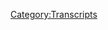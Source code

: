 {{Transcript
    | title         = [[532: February 15, 2021]]
    | caption       = [https://knowledgefight.libsyn.com/532-february-15-2021 Listen to this episode on Libsyn]
    | episodeNumber = [[532: February 15, 2021|532]]
    | length        = 00:47:55
}}

{{MessageBox
    | header     = Warning: Bot Generated Content
    | text       = This transcript was automatically generated by transcription software and likely contains many mistakes and misattributions. Please check the audio for definitive quotes, attribution, and context.
    | image      = N3yvass4myg91.webp
    | imagewidth = 50px
    | id         = warning
}}

{{TranscriptBlock
    | name      = Unknown Speaker
    | timestamp = 00:00:00.000
    | text      = Red Alert!
}}

{{TranscriptBlock
    | name      = Unknown Speaker
    | timestamp = 00:00:11.000
    | text      = N-n-n-n-n-n-n-n-knowledge fight!
}}

{{TranscriptBlock
    | name      = Unknown Speaker
    | timestamp = 00:00:13.000
    | text      = Dad!
}}

{{TranscriptBlock
    | name      = Unknown Speaker
    | timestamp = 00:00:13.500
    | text      = Blech!
}}

{{TranscriptBlock
    | name      = Unknown Speaker
    | timestamp = 00:00:14.000
    | text      = Blech!
}}

{{TranscriptBlock
    | name      = Unknown Speaker
    | timestamp = 00:00:14.500
    | text      = Blech!
}}

{{TranscriptBlock
    | name      = Unknown Speaker
    | timestamp = 00:00:15.000
    | text      = Blech!
}}

{{TranscriptBlock
    | name      = Unknown Speaker
    | timestamp = 00:00:15.500
    | text      = Blech!
}}

{{TranscriptBlock
    | name      = Unknown Speaker
    | timestamp = 00:00:16.000
    | text      = Damn, and, Jordan, I am sweating!
}}

{{TranscriptBlock
    | name      = Unknown Speaker
    | timestamp = 00:00:18.000
    | text      = Blech!
}}

{{TranscriptBlock
    | name      = Unknown Speaker
    | timestamp = 00:00:18.500
    | text      = Blech!
}}

{{TranscriptBlock
    | name      = Unknown Speaker
    | timestamp = 00:00:19.000
    | text      = Blech!
}}

{{TranscriptBlock
    | name      = Unknown Speaker
    | timestamp = 00:00:19.500
    | text      = Knowledgefight.com, it's time to pray!
}}

{{TranscriptBlock
    | name      = Unknown Speaker
    | timestamp = 00:00:21.500
    | text      = I have great respect for knowledgefight!
}}

{{TranscriptBlock
    | name      = Unknown Speaker
    | timestamp = 00:00:24.000
    | text      = Knowledgefight!
}}

{{TranscriptBlock
    | name      = Unknown Speaker
    | timestamp = 00:00:25.000
    | text      = I'm sick of them posing as if they're the good guys, saying,
}}

{{TranscriptBlock
    | name      = Unknown Speaker
    | timestamp = 00:00:28.000
    | text      = We are the bad guys, knowledgefight!
}}

{{TranscriptBlock
    | name      = Unknown Speaker
    | timestamp = 00:00:30.000
    | text      = Dan and Jordan, knowledgefight!
}}

{{TranscriptBlock
    | name      = Unknown Speaker
    | timestamp = 00:00:32.000
    | text      = Red Alert!
}}

{{TranscriptBlock
    | name      = Unknown Speaker
    | timestamp = 00:00:33.000
    | text      = Red Alert!
}}

{{TranscriptBlock
    | name      = Unknown Speaker
    | timestamp = 00:00:33.500
    | text      = Red Alert!
}}

{{TranscriptBlock
    | name      = Unknown Speaker
    | timestamp = 00:00:34.000
    | text      = Blech!
}}

{{TranscriptBlock
    | name      = Unknown Speaker
    | timestamp = 00:00:35.000
    | text      = I need, I need money!
}}

{{TranscriptBlock
    | name      = Unknown Speaker
    | timestamp = 00:00:36.000
    | text      = Red Alert!
}}

{{TranscriptBlock
    | name      = Unknown Speaker
    | timestamp = 00:00:37.000
    | text      = Red Alert!
}}

{{TranscriptBlock
    | name      = Unknown Speaker
    | timestamp = 00:00:38.000
    | text      = Red Alert!
}}

{{TranscriptBlock
    | name      = Unknown Speaker
    | timestamp = 00:00:39.000
    | text      = Andy and Kansas!
}}

{{TranscriptBlock
    | name      = Unknown Speaker
    | timestamp = 00:00:40.000
    | text      = Andy and Kansas!
}}

{{TranscriptBlock
    | name      = Unknown Speaker
    | timestamp = 00:00:42.000
    | text      = Stop it!
}}

{{TranscriptBlock
    | name      = Unknown Speaker
    | timestamp = 00:00:43.000
    | text      = Andy and Kansas!
}}

{{TranscriptBlock
    | name      = Unknown Speaker
    | timestamp = 00:00:44.000
    | text      = Andy and Kansas!
}}

{{TranscriptBlock
    | name      = Unknown Speaker
    | timestamp = 00:00:45.000
    | text      = Andy and, Andy!
}}

{{TranscriptBlock
    | name      = Unknown Speaker
    | timestamp = 00:00:46.000
    | text      = It's time to pray!
}}

{{TranscriptBlock
    | name      = Unknown Speaker
    | timestamp = 00:00:47.000
    | text      = Andy and Kansas, you're on the air, thanks for holding!
}}

{{TranscriptBlock
    | name      = Unknown Speaker
    | timestamp = 00:00:49.000
    | text      = Hello Alex, I'm a first time caller, I'm a huge fan, I love your work!
}}

{{TranscriptBlock
    | name      = Unknown Speaker
    | timestamp = 00:00:53.000
    | text      = Knowledgefight!
}}

{{TranscriptBlock
    | name      = Unknown Speaker
    | timestamp = 00:00:54.000
    | text      = N-n-n-n-n-n-n-knowledgefight.com
}}

{{TranscriptBlock
    | name      = Unknown Speaker
    | timestamp = 00:00:57.000
    | text      = I love you.
}}

{{TranscriptBlock
    | name      = Unknown Speaker
    | timestamp = 00:00:59.000
    | text      = Hey everybody, welcome back to Knowledgefight, I'm Dan.
}}

{{TranscriptBlock
    | name      = Unknown Speaker
    | timestamp = 00:01:02.000
    | text      = I'm Jordan!
}}

{{TranscriptBlock
    | name      = Unknown Speaker
    | timestamp = 00:01:03.000
    | text      = We're couple dudes who like to drink novelty beverages in their own homes and sit around
}}

{{TranscriptBlock
    | name      = Unknown Speaker
    | timestamp = 00:01:08.000
    | text      = and talk a little bit about Alex Jones.
}}

{{TranscriptBlock
    | name      = Unknown Speaker
    | timestamp = 00:01:10.000
    | text      = It does appear that that is our plan for the time being right now, Dan.
}}

{{TranscriptBlock
    | name      = Unknown Speaker
    | timestamp = 00:01:14.000
    | text      = Yeah, Jordan, we are recording this separately, probably the first actual episode that we've
}}

{{TranscriptBlock
    | name      = Unknown Speaker
    | timestamp = 00:01:20.000
    | text      = recorded over a distance.
}}

{{TranscriptBlock
    | name      = Unknown Speaker
    | timestamp = 00:01:23.000
    | text      = It's a little bit weird.
}}

{{TranscriptBlock
    | name      = Unknown Speaker
    | timestamp = 00:01:24.000
    | text      = Sure!
}}

{{TranscriptBlock
    | name      = Unknown Speaker
    | timestamp = 00:01:25.000
    | text      = Yeah, that remains to be seen as to whether or not it's an actual episode now.
}}

{{TranscriptBlock
    | name      = Unknown Speaker
    | timestamp = 00:01:29.000
    | text      = I set out with the intention of a regular episode-ish, kind of, kind of a mini episode.
}}

{{TranscriptBlock
    | name      = Unknown Speaker
    | timestamp = 00:01:37.000
    | text      = I don't want to, again, I want to stress to everybody that we're not going to have episodes
}}

{{TranscriptBlock
    | name      = Unknown Speaker
    | timestamp = 00:01:42.000
    | text      = every Monday, Wednesday, and Friday, but the circumstances kind of demanded this week.
}}

{{TranscriptBlock
    | name      = Unknown Speaker
    | timestamp = 00:01:48.000
    | text      = We had to jump on the horse and get something together.
}}

{{TranscriptBlock
    | name      = Unknown Speaker
    | timestamp = 00:01:53.000
    | text      = Yeah, I don't think that's a terrible idea.
}}

{{TranscriptBlock
    | name      = Unknown Speaker
    | timestamp = 00:01:57.000
    | text      = But, simultaneously, we can't get together.
}}

{{TranscriptBlock
    | name      = Unknown Speaker
    | timestamp = 00:02:01.000
    | text      = Because Chicago has waist-deep snow outside.
}}

{{TranscriptBlock
    | name      = Unknown Speaker
    | timestamp = 00:02:04.000
    | text      = It's bad.
}}

{{TranscriptBlock
    | name      = Unknown Speaker
    | timestamp = 00:02:05.000
    | text      = It's really bad.
}}

{{TranscriptBlock
    | name      = Unknown Speaker
    | timestamp = 00:02:07.000
    | text      = And I ran out of coffee.
}}

{{TranscriptBlock
    | name      = Unknown Speaker
    | timestamp = 00:02:08.000
    | text      = I ran out of coffee last night, Dan.
}}

{{TranscriptBlock
    | name      = Unknown Speaker
    | timestamp = 00:02:10.000
    | text      = So this morning, I was about to take the dogs out for a walk and I always start a cup of
}}

{{TranscriptBlock
    | name      = Unknown Speaker
    | timestamp = 00:02:16.000
    | text      = coffee, a pot of coffee, before I take the dogs out and I realized in that moment I have
}}

{{TranscriptBlock
    | name      = Unknown Speaker
    | timestamp = 00:02:22.000
    | text      = none.
}}

{{TranscriptBlock
    | name      = Unknown Speaker
    | timestamp = 00:02:23.000
    | text      = So, I had to walk through close to a mile of waist-deep snow to get some coffee.
}}

{{TranscriptBlock
    | name      = Unknown Speaker
    | timestamp = 00:02:30.000
    | text      = It was the most brutal morning I've ever had.
}}

{{TranscriptBlock
    | name      = Unknown Speaker
    | timestamp = 00:02:33.000
    | text      = Yeah, I walked down to the grocery store because I needed some salad stuff for lunch and it
}}

{{TranscriptBlock
    | name      = Unknown Speaker
    | timestamp = 00:02:42.000
    | text      = was just a dead zone.
}}

{{TranscriptBlock
    | name      = Unknown Speaker
    | timestamp = 00:02:44.000
    | text      = There was nobody there.
}}

{{TranscriptBlock
    | name      = Unknown Speaker
    | timestamp = 00:02:45.000
    | text      = It was fantastic.
}}

{{TranscriptBlock
    | name      = Unknown Speaker
    | timestamp = 00:02:46.000
    | text      = Yeah.
}}

{{TranscriptBlock
    | name      = Unknown Speaker
    | timestamp = 00:02:47.000
    | text      = I mean, other than the logistical problems that everyone's dealing with, the fact that
}}

{{TranscriptBlock
    | name      = Unknown Speaker
    | timestamp = 00:02:54.000
    | text      = there was no one at a grocery store was pretty nice.
}}

{{TranscriptBlock
    | name      = Unknown Speaker
    | timestamp = 00:02:58.000
    | text      = There are some advantages.
}}

{{TranscriptBlock
    | name      = Unknown Speaker
    | timestamp = 00:03:00.000
    | text      = Yeah.
}}

{{TranscriptBlock
    | name      = Unknown Speaker
    | timestamp = 00:03:01.000
    | text      = So, I guess my bright spot is that you and I are both doing relatively alright with this.
}}

{{TranscriptBlock
    | name      = Unknown Speaker
    | timestamp = 00:03:06.000
    | text      = I mean, it was coming down all day, all night yesterday.
}}

{{TranscriptBlock
    | name      = Unknown Speaker
    | timestamp = 00:03:11.000
    | text      = Just a disaster.
}}

{{TranscriptBlock
    | name      = Unknown Speaker
    | timestamp = 00:03:12.000
    | text      = Last night, it was one of the first times I've seen that kind of snowstorm and I was
}}

{{TranscriptBlock
    | name      = Unknown Speaker
    | timestamp = 00:03:17.000
    | text      = like, man, I think I'm actually scared for Chicago.
}}

{{TranscriptBlock
    | name      = Unknown Speaker
    | timestamp = 00:03:21.000
    | text      = Look, we get covered in snow.
}}

{{TranscriptBlock
    | name      = Unknown Speaker
    | timestamp = 00:03:24.000
    | text      = That's fine.
}}

{{TranscriptBlock
    | name      = Unknown Speaker
    | timestamp = 00:03:25.000
    | text      = But this one was like, oh shit, this one might be too much for us.
}}

{{TranscriptBlock
    | name      = Unknown Speaker
    | timestamp = 00:03:29.000
    | text      = Yeah, yeah.
}}

{{TranscriptBlock
    | name      = Unknown Speaker
    | timestamp = 00:03:30.000
    | text      = Whenever people start talking in feet, it's like, alright, hold on.
}}

{{TranscriptBlock
    | name      = Unknown Speaker
    | timestamp = 00:03:34.000
    | text      = You didn't say 16 inches.
}}

{{TranscriptBlock
    | name      = Unknown Speaker
    | timestamp = 00:03:36.000
    | text      = You said multiple feet.
}}

{{TranscriptBlock
    | name      = Unknown Speaker
    | timestamp = 00:03:38.000
    | text      = That's trouble.
}}

{{TranscriptBlock
    | name      = Unknown Speaker
    | timestamp = 00:03:39.000
    | text      = That's trouble.
}}

{{TranscriptBlock
    | name      = Unknown Speaker
    | timestamp = 00:03:40.000
    | text      = Alright, so the reason that we needed to jump on the old Zoom here and get an episode together
}}

{{TranscriptBlock
    | name      = Unknown Speaker
    | timestamp = 00:03:45.000
    | text      = was because Alex is also dealing with inclement weather.
}}

{{TranscriptBlock
    | name      = Unknown Speaker
    | timestamp = 00:03:49.000
    | text      = Naturally.
}}

{{TranscriptBlock
    | name      = Unknown Speaker
    | timestamp = 00:03:50.000
    | text      = He's got some, you know, Texas is seeing some unprecedented winter storms that are happening
}}

{{TranscriptBlock
    | name      = Unknown Speaker
    | timestamp = 00:03:56.560
    | text      = right now and Infowars Studio has been struck by the ice, the Winter Queen.
}}

{{TranscriptBlock
    | name      = Unknown Speaker
    | timestamp = 00:04:05.960
    | text      = What's the name of the character in the Lion, the Witch, and the Wardrobe?
}}

{{TranscriptBlock
    | name      = Unknown Speaker
    | timestamp = 00:04:10.879
    | text      = I think it's just the Ice Queen.
}}

{{TranscriptBlock
    | name      = Unknown Speaker
    | timestamp = 00:04:12.199
    | text      = Yeah.
}}

{{TranscriptBlock
    | name      = Unknown Speaker
    | timestamp = 00:04:13.199
    | text      = Okay.
}}

{{TranscriptBlock
    | name      = Unknown Speaker
    | timestamp = 00:04:14.199
    | text      = Well, anyway, Alex wants some Turkish delight and...
}}

{{TranscriptBlock
    | name      = Unknown Speaker
    | timestamp = 00:04:16.199
    | text      = Okay.
}}

{{TranscriptBlock
    | name      = Unknown Speaker
    | timestamp = 00:04:17.199
    | text      = Alright.
}}

{{TranscriptBlock
    | name      = Unknown Speaker
    | timestamp = 00:04:18.199
    | text      = Okay.
}}

{{TranscriptBlock
    | name      = Unknown Speaker
    | timestamp = 00:04:19.199
    | text      = Running out of references.
}}

{{TranscriptBlock
    | name      = Unknown Speaker
    | timestamp = 00:04:20.199
    | text      = We'll stop there.
}}

{{TranscriptBlock
    | name      = Unknown Speaker
    | timestamp = 00:04:21.199
    | text      = Let's just name all of the...
}}

{{TranscriptBlock
    | name      = Unknown Speaker
    | timestamp = 00:04:22.199
    | text      = Voyage of the Dawn Treader.
}}

{{TranscriptBlock
    | name      = Unknown Speaker
    | timestamp = 00:04:24.199
    | text      = Boy and his horse.
}}

{{TranscriptBlock
    | name      = Unknown Speaker
    | timestamp = 00:04:26.199
    | text      = Or Horse and his Boy.
}}

{{TranscriptBlock
    | name      = Unknown Speaker
    | timestamp = 00:04:28.199
    | text      = Sorry.
}}

{{TranscriptBlock
    | name      = Unknown Speaker
    | timestamp = 00:04:29.199
    | text      = Yeah.
}}

{{TranscriptBlock
    | name      = Unknown Speaker
    | timestamp = 00:04:30.199
    | text      = Silver Chair.
}}

{{TranscriptBlock
    | name      = Unknown Speaker
    | timestamp = 00:04:31.199
    | text      = Prince Caspian.
}}

{{TranscriptBlock
    | name      = Unknown Speaker
    | timestamp = 00:04:32.199
    | text      = Silver Chair.
}}

{{TranscriptBlock
    | name      = Unknown Speaker
    | timestamp = 00:04:33.199
    | text      = Lion, the Witch, and the Wardrobe.
}}

{{TranscriptBlock
    | name      = Unknown Speaker
    | timestamp = 00:04:34.199
    | text      = Right.
}}

{{TranscriptBlock
    | name      = Unknown Speaker
    | timestamp = 00:04:35.199
    | text      = I think I said that first.
}}

{{TranscriptBlock
    | name      = Unknown Speaker
    | timestamp = 00:04:36.199
    | text      = You did.
}}

{{TranscriptBlock
    | name      = Unknown Speaker
    | timestamp = 00:04:37.199
    | text      = You're missing two of them.
}}

{{TranscriptBlock
    | name      = Unknown Speaker
    | timestamp = 00:04:38.199
    | text      = You're missing the final two.
}}

{{TranscriptBlock
    | name      = Unknown Speaker
    | timestamp = 00:04:40.600
    | text      = The Magician's Apprentice.
}}

{{TranscriptBlock
    | name      = Unknown Speaker
    | timestamp = 00:04:42.160
    | text      = Oh, close.
}}

{{TranscriptBlock
    | name      = Unknown Speaker
    | timestamp = 00:04:43.879
    | text      = Sorcerer's Apprentice.
}}

{{TranscriptBlock
    | name      = Unknown Speaker
    | timestamp = 00:04:44.879
    | text      = No.
}}

{{TranscriptBlock
    | name      = Unknown Speaker
    | timestamp = 00:04:45.879
    | text      = Oh, real close.
}}

{{TranscriptBlock
    | name      = Unknown Speaker
    | timestamp = 00:04:46.879
    | text      = The Magician's Nephew.
}}

{{TranscriptBlock
    | name      = Unknown Speaker
    | timestamp = 00:04:47.879
    | text      = Yes.
}}

{{TranscriptBlock
    | name      = Unknown Speaker
    | timestamp = 00:04:48.879
    | text      = There you go.
}}

{{TranscriptBlock
    | name      = Unknown Speaker
    | timestamp = 00:04:49.879
    | text      = What's the last one?
}}

{{TranscriptBlock
    | name      = Unknown Speaker
    | timestamp = 00:04:52.399
    | text      = I think I forgot.
}}

{{TranscriptBlock
    | name      = Unknown Speaker
    | timestamp = 00:04:55.240
    | text      = I think it's just the last battle.
}}

{{TranscriptBlock
    | name      = Unknown Speaker
    | timestamp = 00:04:56.959
    | text      = Oh, that's probably it.
}}

{{TranscriptBlock
    | name      = Unknown Speaker
    | timestamp = 00:04:58.519
    | text      = Very boring.
}}

{{TranscriptBlock
    | name      = Unknown Speaker
    | timestamp = 00:05:00.240
    | text      = It's a really boring book.
}}

{{TranscriptBlock
    | name      = Unknown Speaker
    | timestamp = 00:05:01.600
    | text      = Can't believe I forgot The Magician's Nephew.
}}

{{TranscriptBlock
    | name      = Unknown Speaker
    | timestamp = 00:05:03.600
    | text      = What a stupid name for a book.
}}

{{TranscriptBlock
    | name      = Unknown Speaker
    | timestamp = 00:05:06.600
    | text      = You know what?
}}

{{TranscriptBlock
    | name      = Unknown Speaker
    | timestamp = 00:05:07.600
    | text      = I think that one's always been my favorite.
}}

{{TranscriptBlock
    | name      = Unknown Speaker
    | timestamp = 00:05:08.920
    | text      = I always liked that one.
}}

{{TranscriptBlock
    | name      = Unknown Speaker
    | timestamp = 00:05:09.920
    | text      = The little rings that they go into the little middle of the world to teleport thing.
}}

{{TranscriptBlock
    | name      = Unknown Speaker
    | timestamp = 00:05:15.920
    | text      = Always fun.
}}

{{TranscriptBlock
    | name      = Unknown Speaker
    | timestamp = 00:05:16.920
    | text      = I read the hell out of those books and I don't think I remember the plot of any of the...
}}

{{TranscriptBlock
    | name      = Unknown Speaker
    | timestamp = 00:05:21.839
    | text      = At least the last four of them.
}}

{{TranscriptBlock
    | name      = Unknown Speaker
    | timestamp = 00:05:23.560
    | text      = Oh, no.
}}

{{TranscriptBlock
    | name      = Unknown Speaker
    | timestamp = 00:05:24.639
    | text      = That's fine.
}}

{{TranscriptBlock
    | name      = Unknown Speaker
    | timestamp = 00:05:25.639
    | text      = That is totally fine.
}}

{{TranscriptBlock
    | name      = Unknown Speaker
    | timestamp = 00:05:26.639
    | text      = Magician's Nephew is the prequel, though, and that's why I've always liked it.
}}

{{TranscriptBlock
    | name      = Unknown Speaker
    | timestamp = 00:05:30.800
    | text      = It's the prequel to The Lion, the Witch, and the Wardrobe.
}}

{{TranscriptBlock
    | name      = Unknown Speaker
    | timestamp = 00:05:32.839
    | text      = Oh, okay.
}}

{{TranscriptBlock
    | name      = Unknown Speaker
    | timestamp = 00:05:33.839
    | text      = So it's like the Tokyo Drift of the...
}}

{{TranscriptBlock
    | name      = Unknown Speaker
    | timestamp = 00:05:36.360
    | text      = Exactly.
}}

{{TranscriptBlock
    | name      = Unknown Speaker
    | timestamp = 00:05:37.360
    | text      = Yes.
}}

{{TranscriptBlock
    | name      = Unknown Speaker
    | timestamp = 00:05:38.360
    | text      = Yes.
}}

{{TranscriptBlock
    | name      = Unknown Speaker
    | timestamp = 00:05:39.360
    | text      = Before the main characters die.
}}

{{TranscriptBlock
    | name      = Unknown Speaker
    | timestamp = 00:05:40.839
    | text      = Sure.
}}

{{TranscriptBlock
    | name      = Unknown Speaker
    | timestamp = 00:05:41.839
    | text      = So, Jordan, we got some Alex Jones stupidity to deal with.
}}

{{TranscriptBlock
    | name      = Unknown Speaker
    | timestamp = 00:05:47.279
    | text      = It'll be a little bit of a briefer episode, but I wanted to check in with how he's doing
}}

{{TranscriptBlock
    | name      = Unknown Speaker
    | timestamp = 00:05:52.839
    | text      = in Occupied by Ice, Austin.
}}

{{TranscriptBlock
    | name      = Unknown Speaker
    | timestamp = 00:05:55.439
    | text      = But before we do that, Jordan, let's take a moment to say thank you to some folks who
}}

{{TranscriptBlock
    | name      = Unknown Speaker
    | timestamp = 00:05:57.839
    | text      = signed up and are supporting the show.
}}

{{TranscriptBlock
    | name      = Unknown Speaker
    | timestamp = 00:05:58.839
    | text      = Oh, that's a great idea.
}}

{{TranscriptBlock
    | name      = Unknown Speaker
    | timestamp = 00:06:00.259
    | text      = So first, Bill W., thank you so much for your policy walk.
}}

{{TranscriptBlock
    | name      = Unknown Speaker
    | timestamp = 00:06:02.720
    | text      = I'm a policy walk.
}}

{{TranscriptBlock
    | name      = Unknown Speaker
    | timestamp = 00:06:03.720
    | text      = Thanks Bill.
}}

{{TranscriptBlock
    | name      = Unknown Speaker
    | timestamp = 00:06:04.720
    | text      = Thanks, Bill.
}}

{{TranscriptBlock
    | name      = Unknown Speaker
    | timestamp = 00:06:05.720
    | text      = Next, Jordan th, not Jordan th.
}}

{{TranscriptBlock
    | name      = Unknown Speaker
    | timestamp = 00:06:07.279
    | text      = Thank you so much.
}}

{{TranscriptBlock
    | name      = Unknown Speaker
    | timestamp = 00:06:08.279
    | text      = You're now policy want.
}}

{{TranscriptBlock
    | name      = Unknown Speaker
    | timestamp = 00:06:09.279
    | text      = I'm a policy walk.
}}

{{TranscriptBlock
    | name      = Unknown Speaker
    | timestamp = 00:06:10.319
    | text      = Thanks Jordan.
}}

{{TranscriptBlock
    | name      = Unknown Speaker
    | timestamp = 00:06:11.319
    | text      = Great name.
}}

{{TranscriptBlock
    | name      = Unknown Speaker
    | timestamp = 00:06:12.319
    | text      = Oh, look at that.
}}

{{TranscriptBlock
    | name      = Unknown Speaker
    | timestamp = 00:06:20.319
    | text      = Ah.
}}

{{TranscriptBlock
    | name      = Unknown Speaker
    | timestamp = 00:06:21.319
    | text      = There we go.
}}

{{TranscriptBlock
    | name      = Unknown Speaker
    | timestamp = 00:06:22.319
    | text      = You're playing on my side of the streets.
}}

{{TranscriptBlock
    | name      = Unknown Speaker
    | timestamp = 00:06:23.319
    | text      = Next, Nicholas B. Thanks, Nicholas.
}}

{{TranscriptBlock
    | name      = Unknown Speaker
    | timestamp = 00:06:24.319
    | text      = Next, Andrew A. Thank you so much for your now policy walk.
}}

{{TranscriptBlock
    | name      = Unknown Speaker
    | timestamp = 00:06:25.319
    | text      = I'm a policy walk.
}}

{{TranscriptBlock
    | name      = Unknown Speaker
    | timestamp = 00:06:26.319
    | text      = Thank you Andrew Aa.
}}

{{TranscriptBlock
    | name      = Unknown Speaker
    | timestamp = 00:06:28.079
    | text      = Next, Amelia are thank you so much for your now policy walk.
}}

{{TranscriptBlock
    | name      = Unknown Speaker
    | timestamp = 00:06:30.879
    | text      = I'm a policy walk.
}}

{{TranscriptBlock
    | name      = Unknown Speaker
    | timestamp = 00:06:31.879
    | text      = Thanks Amelia. And finally, Drax. Thank you so much, you are now a policy wonk.
}}

{{TranscriptBlock
    | name      = Unknown Speaker
    | timestamp = 00:06:37.160
    | text      = I'm a policy wonk. Thank you very much, Drax.
}}

{{TranscriptBlock
    | name      = Unknown Speaker
    | timestamp = 00:06:40.519
    | text      = You want to say hi to Drax? Maybe a hi Drax?
}}

{{TranscriptBlock
    | name      = Unknown Speaker
    | timestamp = 00:06:43.639
    | text      = I don't know what I did. I saw it. I saw that joke coming.
}}

{{TranscriptBlock
    | name      = Unknown Speaker
    | timestamp = 00:06:47.240
    | text      = Yeah, a mile away. I tried to duck, and you still hit me in the face with it, so that happens.
}}

{{TranscriptBlock
    | name      = Unknown Speaker
    | timestamp = 00:06:54.199
    | text      = Yep. Well, sorry, I have cookies on the mind.
}}

{{TranscriptBlock
    | name      = Unknown Speaker
    | timestamp = 00:06:59.240
    | text      = Yeah, yeah, yeah. And I think we've got one more little piece of...
}}

{{TranscriptBlock
    | name      = Unknown Speaker
    | timestamp = 00:07:04.360
    | text      = I think we've got one more little piece of... We're getting into this place of...
}}

{{TranscriptBlock
    | name      = Unknown Speaker
    | timestamp = 00:07:08.920
    | text      = We're just shouting people out for no reason at this point, but we do have one reason for
}}

{{TranscriptBlock
    | name      = Unknown Speaker
    | timestamp = 00:07:13.959
    | text      = this particular shout out. We have one particular reason, and that is it is their anniversary
}}

{{TranscriptBlock
    | name      = Unknown Speaker
    | timestamp = 00:07:20.439
    | text      = today, I believe. Bonnie and Eric, happy 20th wedding anniversary for Wednesday the 17th.
}}

{{TranscriptBlock
    | name      = Unknown Speaker
    | timestamp = 00:07:30.680
    | text      = 20 years, Dan. That's exciting. That's the piano anniversary, right? The 20th is the piano?
}}

{{TranscriptBlock
    | name      = Unknown Speaker
    | timestamp = 00:07:36.680
    | text      = Yeah, yeah, yeah. First is paper. Second is silver. No, wait, that's much later.
}}

{{TranscriptBlock
    | name      = Unknown Speaker
    | timestamp = 00:07:44.120
    | text      = You know, the customary gifts thing that you're supposed to give on anniversaries.
}}

{{TranscriptBlock
    | name      = Unknown Speaker
    | timestamp = 00:07:47.079
    | text      = Sure. Of course. 20th is pianos. I hope you guys
}}

{{TranscriptBlock
    | name      = Unknown Speaker
    | timestamp = 00:07:50.680
    | text      = exchanged pianos, and... That would be the right way to do it.
}}

{{TranscriptBlock
    | name      = Unknown Speaker
    | timestamp = 00:07:54.600
    | text      = Yeah. This is taking me back to my hosting stand-up comedy days. I like to do, you know,
}}

{{TranscriptBlock
    | name      = Unknown Speaker
    | timestamp = 00:08:01.240
    | text      = you start out every show at Zany's with, hey, anybody celebrating anything tonight?
}}

{{TranscriptBlock
    | name      = Unknown Speaker
    | timestamp = 00:08:05.560
    | text      = The difference here is that people have told us that they're celebrating something as opposed
}}

{{TranscriptBlock
    | name      = Unknown Speaker
    | timestamp = 00:08:09.160
    | text      = to us starting the show having to fish for something. That's fair. It is different.
}}

{{TranscriptBlock
    | name      = Unknown Speaker
    | timestamp = 00:08:14.920
    | text      = It's more celebratory, less sad. So, Jordan, on the 16th, or maybe it was yesterday,
}}

{{TranscriptBlock
    | name      = Unknown Speaker
    | timestamp = 00:08:25.399
    | text      = I think it was the 15th, actually, Alex put out a series of short vignettes of himself at the
}}

{{TranscriptBlock
    | name      = Unknown Speaker
    | timestamp = 00:08:33.320
    | text      = Infowars studio. Lights are out in the studio. There's also a couple of them where he's outside
}}

{{TranscriptBlock
    | name      = Unknown Speaker
    | timestamp = 00:08:39.639
    | text      = yelling in the snow. Sure. Well, that just makes sense, though. It's a load of nonsense,
}}

{{TranscriptBlock
    | name      = Unknown Speaker
    | timestamp = 00:08:45.480
    | text      = and we're going to talk about it. But first, here's an out of context drop from today's show.
}}

{{TranscriptBlock
    | name      = Unknown Speaker
    | timestamp = 00:08:48.519
    | text      = If a dog starts running at you, don't be scared. Yell at it, throw rocks at it. It'll run off most
}}

{{TranscriptBlock
    | name      = Unknown Speaker
    | timestamp = 00:08:53.000
    | text      = of the time if you're not on its property. Whoa. Dogs know about property rights.
}}

{{TranscriptBlock
    | name      = Unknown Speaker
    | timestamp = 00:08:56.919
    | text      = Wow. That's the plan. That's the trick. Yeah.
}}

{{TranscriptBlock
    | name      = Unknown Speaker
    | timestamp = 00:08:59.639
    | text      = Dogs are very interested in borders. They don't like immigration from house to house.
}}

{{TranscriptBlock
    | name      = Unknown Speaker
    | timestamp = 00:09:06.360
    | text      = That's the situation. Dogs are libertarians. They're part of the Austrian school.
}}

{{TranscriptBlock
    | name      = Unknown Speaker
    | timestamp = 00:09:12.759
    | text      = I feel like this is just Alex protecting other people from his mistakes. He's hurt so many dogs
}}

{{TranscriptBlock
    | name      = Unknown Speaker
    | timestamp = 00:09:19.960
    | text      = because he was afraid of them, and now he's sharing his wisdom with the rest of the world.
}}

{{TranscriptBlock
    | name      = Unknown Speaker
    | timestamp = 00:09:25.399
    | text      = Hey, guys. Just throw a rock at it. It's bad to be a dog murderer.
}}

{{TranscriptBlock
    | name      = Unknown Speaker
    | timestamp = 00:09:28.440
    | text      = Just throw a rock at the dog. That's fine. That's enough.
}}

{{TranscriptBlock
    | name      = Unknown Speaker
    | timestamp = 00:09:31.240
    | text      = Yeah. Don't shoot too hard. So, Jordan, we're here recording on Tuesday,
}}

{{TranscriptBlock
    | name      = Unknown Speaker
    | timestamp = 00:09:35.799
    | text      = and as the time of this episode being put together,
}}

{{TranscriptBlock
    | name      = Unknown Speaker
    | timestamp = 00:09:38.039
    | text      = InfoWars has essentially been off air since Sunday evening.
}}

{{TranscriptBlock
    | name      = Unknown Speaker
    | timestamp = 00:09:42.039
    | text      = Cancel culture.
}}

{{TranscriptBlock
    | name      = Unknown Speaker
    | timestamp = 00:09:43.799
    | text      = Austin and most of Texas is dealing with a once-in-a-lifetime winter storm that has
}}

{{TranscriptBlock
    | name      = Unknown Speaker
    | timestamp = 00:09:47.240
    | text      = left countless people without power in severe conditions. It appears that the InfoWars studio
}}

{{TranscriptBlock
    | name      = Unknown Speaker
    | timestamp = 00:09:52.600
    | text      = has been left also without power, and that means no show for Alex. It makes sense, and I don't
}}

{{TranscriptBlock
    | name      = Unknown Speaker
    | timestamp = 00:09:58.279
    | text      = think anyone would bat an eye if he just got on air and said that there was a weather emergency
}}

{{TranscriptBlock
    | name      = Unknown Speaker
    | timestamp = 00:10:01.960
    | text      = and they had to take an unplanned break in programming. It could be an effective way to
}}

{{TranscriptBlock
    | name      = Unknown Speaker
    | timestamp = 00:10:05.960
    | text      = push emergency food sales even, so it might not end up being a total money loss if he did that,
}}

{{TranscriptBlock
    | name      = Unknown Speaker
    | timestamp = 00:10:11.639
    | text      = but Alex does not go that route. Instead of just expressing solidarity with the people of Texas,
}}

{{TranscriptBlock
    | name      = Unknown Speaker
    | timestamp = 00:10:16.759
    | text      = encouraging people to stay inside if possible, and donating to a mutual aid fund,
}}

{{TranscriptBlock
    | name      = Unknown Speaker
    | timestamp = 00:10:21.000
    | text      = Alex decided to record a video of himself at the InfoWars studio with the lights off,
}}

{{TranscriptBlock
    | name      = Unknown Speaker
    | timestamp = 00:10:24.919
    | text      = explaining how power outages are actually a globalist conspiracy.
}}

{{TranscriptBlock
    | name      = Unknown Speaker
    | timestamp = 00:10:28.519
    | text      = Really? We had to get there, huh? I would prefer a scaler attack. I want a scaler attack. I want
}}

{{TranscriptBlock
    | name      = Unknown Speaker
    | timestamp = 00:10:35.000
    | text      = aliens if we're gonna do this. Globalist conspiracy. We'll get to the specifics of
}}

{{TranscriptBlock
    | name      = Unknown Speaker
    | timestamp = 00:10:40.200
    | text      = this, but right off the bat, I wanted to explain why Alex feels the need to make this conspiracy
}}

{{TranscriptBlock
    | name      = Unknown Speaker
    | timestamp = 00:10:45.000
    | text      = instead of just being, you know, a normal kind of thing. You know, you're a human. You accept that
}}

{{TranscriptBlock
    | name      = Unknown Speaker
    | timestamp = 00:10:49.960
    | text      = inclement weather happens, and sometimes it gets in the way. I have a reason, I think, that he might
}}

{{TranscriptBlock
    | name      = Unknown Speaker
    | timestamp = 00:10:55.639
    | text      = want this to be a conspiracy. Let's see if it's on my list. I'm just gonna go with mainly one of the
}}

{{TranscriptBlock
    | name      = Unknown Speaker
    | timestamp = 00:11:02.279
    | text      = large contributors to this disaster being so much worse is his state actually being interested in
}}

{{TranscriptBlock
    | name      = Unknown Speaker
    | timestamp = 00:11:08.039
    | text      = following the policies that he himself advocates for. All right, I'm gonna cross number four off
}}

{{TranscriptBlock
    | name      = Unknown Speaker
    | timestamp = 00:11:12.919
    | text      = the list. That was number four. There we go. The first reason is that Alex has a vested interest
}}

{{TranscriptBlock
    | name      = Unknown Speaker
    | timestamp = 00:11:19.159
    | text      = in infantilizing his audience. He needs their critical thinking skills to be on a child's level,
}}

{{TranscriptBlock
    | name      = Unknown Speaker
    | timestamp = 00:11:24.039
    | text      = so whenever he has the chance he creates childish narratives. When you're in bed and you hear a bump
}}

{{TranscriptBlock
    | name      = Unknown Speaker
    | timestamp = 00:11:29.000
    | text      = you could either think that it's the water heater or you could think it's a viking who's invaded
}}

{{TranscriptBlock
    | name      = Unknown Speaker
    | timestamp = 00:11:32.919
    | text      = your house to come and get you. Adults are really capable, you know, they're able to reason it out,
}}

{{TranscriptBlock
    | name      = Unknown Speaker
    | timestamp = 00:11:38.279
    | text      = that there's no reason a viking would be in your home, but for children their minds gravitate to
}}

{{TranscriptBlock
    | name      = Unknown Speaker
    | timestamp = 00:11:42.759
    | text      = the more exciting possibilities, which is often nonsense, but it appeals to a particular emotional
}}

{{TranscriptBlock
    | name      = Unknown Speaker
    | timestamp = 00:11:48.200
    | text      = need and a drive that children have. A quick question, is it around like 860 AD? In which case
}}

{{TranscriptBlock
    | name      = Unknown Speaker
    | timestamp = 00:11:56.519
    | text      = it is a terrifying time for viking. Time travel is possible. You have a time traveling water heater.
}}

{{TranscriptBlock
    | name      = Unknown Speaker
    | timestamp = 00:12:04.600
    | text      = Knowing that the noise is the water heater doesn't prompt an irrational response in a person.
}}

{{TranscriptBlock
    | name      = Unknown Speaker
    | timestamp = 00:12:09.080
    | text      = They can ignore it, or if it's a serious noise they can choose to call a technician.
}}

{{TranscriptBlock
    | name      = Unknown Speaker
    | timestamp = 00:12:13.080
    | text      = If you can convince people though that it's actually a viking who almost got them,
}}

{{TranscriptBlock
    | name      = Unknown Speaker
    | timestamp = 00:12:17.080
    | text      = you might be able to sell them all sorts of products to protect against vikings or even
}}

{{TranscriptBlock
    | name      = Unknown Speaker
    | timestamp = 00:12:21.320
    | text      = documentaries where you explain how vikings operate and how to avoid their attack plans.
}}

{{TranscriptBlock
    | name      = Unknown Speaker
    | timestamp = 00:12:26.279
    | text      = Keeping the audience in a state where they don't deal with the problems that come up in a boring
}}

{{TranscriptBlock
    | name      = Unknown Speaker
    | timestamp = 00:12:31.720
    | text      = but ultimately real way and keeping them fixated on childish emotional interpretations of every
}}

{{TranscriptBlock
    | name      = Unknown Speaker
    | timestamp = 00:12:37.320
    | text      = stimulus they receive is essential for Alex's business model, so even a giant storm can't
}}

{{TranscriptBlock
    | name      = Unknown Speaker
    | timestamp = 00:12:42.440
    | text      = just be a storm. It's clearly an attack on conservatives. Absolutely. The second reason
}}

{{TranscriptBlock
    | name      = Unknown Speaker
    | timestamp = 00:12:48.360
    | text      = that Alex has a strong interest in presenting this storm as some kind of an act of foul play is that
}}

{{TranscriptBlock
    | name      = Unknown Speaker
    | timestamp = 00:12:53.080
    | text      = it's really something that just happens in nature, and if so, he should have been prepared for it.
}}

{{TranscriptBlock
    | name      = Unknown Speaker
    | timestamp = 00:12:59.320
    | text      = His brand is largely built around being a prepper type of guy, so the first question that comes up
}}

{{TranscriptBlock
    | name      = Unknown Speaker
    | timestamp = 00:13:03.879
    | text      = in the case of his network being taken offline by a storm is naturally, why weren't you prepared for
}}

{{TranscriptBlock
    | name      = Unknown Speaker
    | timestamp = 00:13:08.519
    | text      = that? A winter storm like this hitting Texas is obviously a very unlikely event and something that
}}

{{TranscriptBlock
    | name      = Unknown Speaker
    | timestamp = 00:13:15.799
    | text      = the infrastructure was unprepared for, and my heart goes out to everyone who's dealing with the
}}

{{TranscriptBlock
    | name      = Unknown Speaker
    | timestamp = 00:13:19.960
    | text      = consequences of it, but for Alex, the fact that he could be caught off guard by a natural event,
}}

{{TranscriptBlock
    | name      = Unknown Speaker
    | timestamp = 00:13:24.759
    | text      = that's a contradiction of the way he wants the audience to see him, and so obviously you're
}}

{{TranscriptBlock
    | name      = Unknown Speaker
    | timestamp = 00:13:29.000
    | text      = supposed to be prepared for the literal end of the world. I would imagine that includes some
}}

{{TranscriptBlock
    | name      = Unknown Speaker
    | timestamp = 00:13:34.360
    | text      = sort of the power grid going down, right? Yeah, you touched on the fourth one, which is the
}}

{{TranscriptBlock
    | name      = Unknown Speaker
    | timestamp = 00:13:40.120
    | text      = state of Texas and how they operate, and we'll talk about that a little bit down the line,
}}

{{TranscriptBlock
    | name      = Unknown Speaker
    | timestamp = 00:13:44.039
    | text      = but the third issue is that a storm like this brings into sharp focus some of the elements of
}}

{{TranscriptBlock
    | name      = Unknown Speaker
    | timestamp = 00:13:49.399
    | text      = the climate change conversation that Alex doesn't want people to think about. As the climate changes
}}

{{TranscriptBlock
    | name      = Unknown Speaker
    | timestamp = 00:13:55.240
    | text      = and weather events become more severe, they're going to test long-standing assumptions about
}}

{{TranscriptBlock
    | name      = Unknown Speaker
    | timestamp = 00:13:59.799
    | text      = infrastructure and how we build. For instance, houses are designed differently in different parts
}}

{{TranscriptBlock
    | name      = Unknown Speaker
    | timestamp = 00:14:05.240
    | text      = of the country, like in California they prioritize earthquake protection, whereas in Missouri where
}}

{{TranscriptBlock
    | name      = Unknown Speaker
    | timestamp = 00:14:13.080
    | text      = I grew up, every single family home that you're going to find has a basement because of tornadoes.
}}

{{TranscriptBlock
    | name      = Unknown Speaker
    | timestamp = 00:14:18.600
    | text      = Right. So, you know, basements are less prevalent in flood prone regions. Yeah, Florida is not known
}}

{{TranscriptBlock
    | name      = Unknown Speaker
    | timestamp = 00:14:25.720
    | text      = for having tons of basements that are literally underneath the swamp. Yeah, and as, you know,
}}

{{TranscriptBlock
    | name      = Unknown Speaker
    | timestamp = 00:14:31.799
    | text      = different sorts of weather patterns and more severe storms hit different areas, you're going
}}

{{TranscriptBlock
    | name      = Unknown Speaker
    | timestamp = 00:14:36.840
    | text      = to see those things, the long-standing assumptions that we've had, not be enough to suffice, and Alex
}}

{{TranscriptBlock
    | name      = Unknown Speaker
    | timestamp = 00:14:45.240
    | text      = doesn't want the audience to think about that because it requires shifting ideas and paradigms
}}

{{TranscriptBlock
    | name      = Unknown Speaker
    | timestamp = 00:14:51.559
    | text      = and he's not into that. Of course. I have a plan. Here's my plan, okay, because as shifting weather
}}

{{TranscriptBlock
    | name      = Unknown Speaker
    | timestamp = 00:14:58.039
    | text      = patterns are going to test our assumptions and our architecture, what if now, and hear me out,
}}

{{TranscriptBlock
    | name      = Unknown Speaker
    | timestamp = 00:15:05.639
    | text      = we've got a lot of real estate, now admittedly it is being held right now, but if you go underneath
}}

{{TranscriptBlock
    | name      = Unknown Speaker
    | timestamp = 00:15:13.000
    | text      = the get, all right, no problems with weather issues, no problems with, you know, all that stuff,
}}

{{TranscriptBlock
    | name      = Unknown Speaker
    | timestamp = 00:15:20.360
    | text      = you go into there, you knock out a few Nazis and then you got a home for life, Dan. There is
}}

{{TranscriptBlock
    | name      = Unknown Speaker
    | timestamp = 00:15:25.399
    | text      = essentially a city under the Getty Museum, if we were to believe the people we've heard from. We
}}

{{TranscriptBlock
    | name      = Unknown Speaker
    | timestamp = 00:15:30.840
    | text      = got space down there. Yeah. So, you know, these are the kind of things that are essential for
}}

{{TranscriptBlock
    | name      = Unknown Speaker
    | timestamp = 00:15:36.759
    | text      = Alex to have his audience not think about, like, wait, this is a natural storm. This is bad,
}}

{{TranscriptBlock
    | name      = Unknown Speaker
    | timestamp = 00:15:42.840
    | text      = but, you know, you should have known that it was a possibility. You are not prepared for this. You
}}

{{TranscriptBlock
    | name      = Unknown Speaker
    | timestamp = 00:15:47.799
    | text      = got caught on your back foot. Weird. Maybe I shouldn't trust you about everything. Yeah,
}}

{{TranscriptBlock
    | name      = Unknown Speaker
    | timestamp = 00:15:53.639
    | text      = instead of a conspiracy, maybe go, like, no conspiracy, buy snow tires, just in case. Sure.
}}

{{TranscriptBlock
    | name      = Unknown Speaker
    | timestamp = 00:16:00.279
    | text      = Well, you know, it kind of felt like that was the direction he was going to go on Sunday after
}}

{{TranscriptBlock
    | name      = Unknown Speaker
    | timestamp = 00:16:04.039
    | text      = obsessing about the, like, the traffic accidents, but it turns out not. Turns out that Alex is in
}}

{{TranscriptBlock
    | name      = Unknown Speaker
    | timestamp = 00:16:12.360
    | text      = the great reset and that is why the power is out at Infowar Studios. Our power has been turned off
}}

{{TranscriptBlock
    | name      = Unknown Speaker
    | timestamp = 00:16:21.639
    | text      = 40% of the state without power this morning. All the great reset. I told my wife that this morning,
}}

{{TranscriptBlock
    | name      = Unknown Speaker
    | timestamp = 00:16:27.480
    | text      = I told my security people that, and then my head security guy walks up and goes, here's the
}}

{{TranscriptBlock
    | name      = Unknown Speaker
    | timestamp = 00:16:31.480
    | text      = Austin American statesman admitting that since they shut down the coal plants in Texas under
}}

{{TranscriptBlock
    | name      = Unknown Speaker
    | timestamp = 00:16:36.120
    | text      = Obama, the windmills in West Texas failed and the power may be off for a week or longer.
}}

{{TranscriptBlock
    | name      = Unknown Speaker
    | timestamp = 00:16:43.960
    | text      = Rolling blackouts because coal is evil. So here we are at Infohorse and we have to open the windows
}}

{{TranscriptBlock
    | name      = Unknown Speaker
    | timestamp = 00:16:51.799
    | text      = up to have light. Here, let me give you a tour real quick. So Alex wants to pretend that the
}}

{{TranscriptBlock
    | name      = Unknown Speaker
    | timestamp = 00:16:57.159
    | text      = wind turbines freezing in Texas is what caused the blackouts, but that is absolutely not true.
}}

{{TranscriptBlock
    | name      = Unknown Speaker
    | timestamp = 00:17:02.200
    | text      = From an article in Bloomberg, quote, while ice has forced some turbines to shut down as the brutal
}}

{{TranscriptBlock
    | name      = Unknown Speaker
    | timestamp = 00:17:07.240
    | text      = cold wave drives record electricity demand, that's been the least significant factor in the
}}

{{TranscriptBlock
    | name      = Unknown Speaker
    | timestamp = 00:17:12.119
    | text      = blackouts, according to Dan Woodfin, a senior director for the electric reliability council
}}

{{TranscriptBlock
    | name      = Unknown Speaker
    | timestamp = 00:17:17.000
    | text      = of Texas, which operates the state's power grid. The main factors, frozen instruments at natural
}}

{{TranscriptBlock
    | name      = Unknown Speaker
    | timestamp = 00:17:22.680
    | text      = gas, coal, and even nuclear facilities, as well as limited supplies of natural gas, he said.
}}

{{TranscriptBlock
    | name      = Unknown Speaker
    | timestamp = 00:17:28.599
    | text      = The article goes on to quote Daniel Cohen, an associate professor of environmental
}}

{{TranscriptBlock
    | name      = Unknown Speaker
    | timestamp = 00:17:36.440
    | text      = engineering at Rice University, who said that it, quote, is really a red herring to blame
}}

{{TranscriptBlock
    | name      = Unknown Speaker
    | timestamp = 00:17:41.160
    | text      = renewable energy production for the blackouts. If the wind turbines were operating at full capacity,
}}

{{TranscriptBlock
    | name      = Unknown Speaker
    | timestamp = 00:17:46.839
    | text      = things would still be bad because of the infrastructure of Texas's power grid and how it
}}

{{TranscriptBlock
    | name      = Unknown Speaker
    | timestamp = 00:17:50.759
    | text      = was unprepared to deal with a weather event like this. Alex doesn't want to address that point
}}

{{TranscriptBlock
    | name      = Unknown Speaker
    | timestamp = 00:17:55.559
    | text      = because it's real and it requires calling in a technician. He would rather blame imaginary
}}

{{TranscriptBlock
    | name      = Unknown Speaker
    | timestamp = 00:18:01.319
    | text      = Vikings. Yeah. Yeah. You have to pay for a technician. You have to pay for maintaining your
}}

{{TranscriptBlock
    | name      = Unknown Speaker
    | timestamp = 00:18:09.400
    | text      = power grid. You have to pay for all of this stuff. But if it's the imaginary globalist, somehow
}}

{{TranscriptBlock
    | name      = Unknown Speaker
    | timestamp = 00:18:14.359
    | text      = they're paying Alex. It makes perfect sense. Yeah. That's the way to do it. So Alex doesn't quite
}}

{{TranscriptBlock
    | name      = Unknown Speaker
    | timestamp = 00:18:19.960
    | text      = understand the conversation that a lot of people are having surrounding climate issues. And we
}}

{{TranscriptBlock
    | name      = Unknown Speaker
    | timestamp = 00:18:24.680
    | text      = heard this kind of position be expressed on when he was on Rogan's show, this idea that like
}}

{{TranscriptBlock
    | name      = Unknown Speaker
    | timestamp = 00:18:32.119
    | text      = everybody wants like there to be no carbon. You're like, sure, sure, sure, sure. It's,
}}

{{TranscriptBlock
    | name      = Unknown Speaker
    | timestamp = 00:18:38.759
    | text      = it's very strange. Here we are watching the most high tech, clean burning coal plants in the world
}}

{{TranscriptBlock
    | name      = Unknown Speaker
    | timestamp = 00:18:45.400
    | text      = that nothing comes out of them, the carbon dioxide and water vapor, and they shut them down.
}}

{{TranscriptBlock
    | name      = Unknown Speaker
    | timestamp = 00:18:49.640
    | text      = But Obama had already shut down thousands over a hundred in Texas. And then I'm reading the
}}

{{TranscriptBlock
    | name      = Unknown Speaker
    | timestamp = 00:18:56.119
    | text      = Austin American Statesman and they admit the whole thing and say, this is green energy,
}}

{{TranscriptBlock
    | name      = Unknown Speaker
    | timestamp = 00:19:02.680
    | text      = but it's worth it. Folks. This is the new dark age. Let's not, uh, I didn't see that in the
}}

{{TranscriptBlock
    | name      = Unknown Speaker
    | timestamp = 00:19:08.680
    | text      = Austin American Statesman article. And, uh, you know, he just doesn't understand the, the issues
}}

{{TranscriptBlock
    | name      = Unknown Speaker
    | timestamp = 00:19:13.480
    | text      = of like it's excess carbon dioxide. It's not like there will be no carbon dioxide in the world.
}}

{{TranscriptBlock
    | name      = Unknown Speaker
    | timestamp = 00:19:19.480
    | text      = I don't, I don't, I don't think that that anyone would advocate for that.
}}

{{TranscriptBlock
    | name      = Unknown Speaker
    | timestamp = 00:19:24.119
    | text      = No, it's, it's, this is a, this is a child going, okay, what? So I eat 35 apples a day.
}}

{{TranscriptBlock
    | name      = Unknown Speaker
    | timestamp = 00:19:30.839
    | text      = You want nobody to have any apples? Zero apples then, huh? Not, Oh, you're saying I should have
}}

{{TranscriptBlock
    | name      = Unknown Speaker
    | timestamp = 00:19:37.000
    | text      = a moderate amount. Fuck you. You want to take apples away from the honest working man. I don't
}}

{{TranscriptBlock
    | name      = Unknown Speaker
    | timestamp = 00:19:43.319
    | text      = know why that's a six year old kid, but yeah, it's creating a false argument. Yeah, it's stupid.
}}

{{TranscriptBlock
    | name      = Unknown Speaker
    | timestamp = 00:19:50.039
    | text      = And that's because, and Alex is able to do that because he's a climate scientist, basically.
}}

{{TranscriptBlock
    | name      = Unknown Speaker
    | timestamp = 00:19:56.039
    | text      = Carbon dioxide are trace gases, trace gases. And if you look at the earth, it was a lot hotter in
}}

{{TranscriptBlock
    | name      = Unknown Speaker
    | timestamp = 00:20:05.960
    | text      = the last few hundred thousand years and then was going down and now has gone up a tiny bit. Yes,
}}

{{TranscriptBlock
    | name      = Unknown Speaker
    | timestamp = 00:20:10.440
    | text      = we've raised the temperature like maybe half a degree and thank God that's us terraforming it
}}

{{TranscriptBlock
    | name      = Unknown Speaker
    | timestamp = 00:20:15.480
    | text      = in a good way. Unknowingly. Wow. He knows a lot. He's very, he's very insightful on these things.
}}

{{TranscriptBlock
    | name      = Unknown Speaker
    | timestamp = 00:20:21.400
    | text      = Yeah. Yeah. That's not good. No, that's not good. Also, oxygen is specifically not a trace gas.
}}

{{TranscriptBlock
    | name      = Unknown Speaker
    | timestamp = 00:20:28.519
    | text      = No, it's a trace gas. There's only like what? Zero percent of oxygen in the atmosphere? Nothing.
}}

{{TranscriptBlock
    | name      = Unknown Speaker
    | timestamp = 00:20:34.440
    | text      = And saying that CO2 is a trace gas is meaningless in this context because the message he's seeming
}}

{{TranscriptBlock
    | name      = Unknown Speaker
    | timestamp = 00:20:39.480
    | text      = to suggest is that there's so little of it that we should just make more. That's dumb. Ammonia is
}}

{{TranscriptBlock
    | name      = Unknown Speaker
    | timestamp = 00:20:44.759
    | text      = also a trace gas, but I think that Alex would realize you don't want a ton of it in the air
}}

{{TranscriptBlock
    | name      = Unknown Speaker
    | timestamp = 00:20:49.960
    | text      = because of obvious reasons. All right. You're making a good point, but have you ever walked
}}

{{TranscriptBlock
    | name      = Unknown Speaker
    | timestamp = 00:20:55.319
    | text      = near a volcano and just breathed in pure sulfur dioxide? That's the good stuff. That's what gets
}}

{{TranscriptBlock
    | name      = Unknown Speaker
    | timestamp = 00:21:01.480
    | text      = you breathing real good. You know, that's what you want in the atmosphere. It's a trace gas.
}}

{{TranscriptBlock
    | name      = Unknown Speaker
    | timestamp = 00:21:05.480
    | text      = We shouldn't limit the amount of sulfur dioxide. Don't you want to chew your air?
}}

{{TranscriptBlock
    | name      = Unknown Speaker
    | timestamp = 00:21:13.960
    | text      = Oh, so good that we raised the temperature.
}}

{{TranscriptBlock
    | name      = Unknown Speaker
    | timestamp = 00:21:18.119
    | text      = So good. Yeah. I don't know. I think at this point, if you're a climate denier, it has to be
}}

{{TranscriptBlock
    | name      = Unknown Speaker
    | timestamp = 00:21:24.920
    | text      = like, ah, I think I can wait out the clock. Right. You know, like there's no way Alex isn't,
}}

{{TranscriptBlock
    | name      = Unknown Speaker
    | timestamp = 00:21:31.319
    | text      = isn't like at a certain point, like, oh shit, the climate really is fucked. I can't ignore this
}}

{{TranscriptBlock
    | name      = Unknown Speaker
    | timestamp = 00:21:36.440
    | text      = anymore, but I'll probably be off the air by the time people want to really hold me accountable for
}}

{{TranscriptBlock
    | name      = Unknown Speaker
    | timestamp = 00:21:41.960
    | text      = it. So fuck it, you know? Yeah, it could be. I mean, I mean, there, there has to be a certain
}}

{{TranscriptBlock
    | name      = Unknown Speaker
    | timestamp = 00:21:46.519
    | text      = amount of, I'm not going to have to pay the fiddler and then there's, there's another part
}}

{{TranscriptBlock
    | name      = Unknown Speaker
    | timestamp = 00:21:50.839
    | text      = with Alex though. I really do think that he is just like, dumb. He is just not interested.
}}

{{TranscriptBlock
    | name      = Unknown Speaker
    | timestamp = 00:21:56.200
    | text      = And someone has explained it to him in such a way that like, Oh, Hey, the power plants are totally
}}

{{TranscriptBlock
    | name      = Unknown Speaker
    | timestamp = 00:22:01.000
    | text      = clean. And he's never seen fit to have to look into it. Cause why would, yeah. Yeah. I just
}}

{{TranscriptBlock
    | name      = Unknown Speaker
    | timestamp = 00:22:06.839
    | text      = don't know what, how stupid do you have to believe be to just believe that on like a gullibility
}}

{{TranscriptBlock
    | name      = Unknown Speaker
    | timestamp = 00:22:14.039
    | text      = scale, I wouldn't trust a coal plant. If I walked through like the people who run coal are
}}

{{TranscriptBlock
    | name      = Unknown Speaker
    | timestamp = 00:22:20.039
    | text      = demonstrably evil and have been for 150 years. Yeah. But they also tend to politically align
}}

{{TranscriptBlock
    | name      = Unknown Speaker
    | timestamp = 00:22:27.160
    | text      = with the, the sort of things that Alex is into, you know, generally sure. He's, he's, he's inclined
}}

{{TranscriptBlock
    | name      = Unknown Speaker
    | timestamp = 00:22:33.640
    | text      = to, to trust them even though maybe, maybe on some level, I mean, he does fucking Darth Vader
}}

{{TranscriptBlock
    | name      = Unknown Speaker
    | timestamp = 00:22:39.559
    | text      = impressions all the time and talks about the dark side is the good people. That's fair. So Alex is
}}

{{TranscriptBlock
    | name      = Unknown Speaker
    | timestamp = 00:22:48.440
    | text      = inside in the hallway at this point in the video. And then he, he now tells us we're going to go
}}

{{TranscriptBlock
    | name      = Unknown Speaker
    | timestamp = 00:22:54.680
    | text      = outside. Let's go outside outside and show you Bill Gates, wanting to cool block out the sun
}}

{{TranscriptBlock
    | name      = Unknown Speaker
    | timestamp = 00:23:01.160
    | text      = and look where we're at in a fricking frozen tundra with the power off freezing our asses off
}}

{{TranscriptBlock
    | name      = Unknown Speaker
    | timestamp = 00:23:07.000
    | text      = like surfs. That's 21st century war. That's the great reset. And the great reset has cut
}}

{{TranscriptBlock
    | name      = Unknown Speaker
    | timestamp = 00:23:13.160
    | text      = the power off in Texas. He is not established that he did not demonstrate this in any way.
}}

{{TranscriptBlock
    | name      = Unknown Speaker
    | timestamp = 00:23:18.759
    | text      = Um, no wind turbines, real cold coal destroyed by Obama. See, it's the great reset. Oh, you could
}}

{{TranscriptBlock
    | name      = Unknown Speaker
    | timestamp = 00:23:26.839
    | text      = say those things, but it doesn't mean it. There's no, no connection to reality. Really? No. If it
}}

{{TranscriptBlock
    | name      = Unknown Speaker
    | timestamp = 00:23:33.240
    | text      = was destroyed by Obama, it's the great resets fault. Dan, do you understand? Yeah, sure.
}}

{{TranscriptBlock
    | name      = Unknown Speaker
    | timestamp = 00:23:41.559
    | text      = And so Alex goes outside and he's just a man yelling in the snow. He is, uh, hanging out
}}

{{TranscriptBlock
    | name      = Unknown Speaker
    | timestamp = 00:23:49.559
    | text      = with a snow backdrop being mad. And I, I think this is really interesting because if you take
}}

{{TranscriptBlock
    | name      = Unknown Speaker
    | timestamp = 00:23:55.960
    | text      = him at his word, he seems to be lamenting the industrial revolution and how, how it made it.
}}

{{TranscriptBlock
    | name      = Unknown Speaker
    | timestamp = 00:24:01.559
    | text      = So we don't have to make our own power or something that made us soft.
}}

{{TranscriptBlock
    | name      = Unknown Speaker
    | timestamp = 00:24:05.960
    | text      = So modern society is great in many ways, but it's domesticated since man is very dependent
}}

{{TranscriptBlock
    | name      = Unknown Speaker
    | timestamp = 00:24:12.119
    | text      = on the system. Now the average American, the average person in the industrialized world
}}

{{TranscriptBlock
    | name      = Unknown Speaker
    | timestamp = 00:24:16.440
    | text      = flips on the light switch and just expects power or they pull into the gas station and they expect
}}

{{TranscriptBlock
    | name      = Unknown Speaker
    | timestamp = 00:24:21.160
    | text      = gasoline or they go to the grocery store and they expected fresh food is going to be flown in or
}}

{{TranscriptBlock
    | name      = Unknown Speaker
    | timestamp = 00:24:26.279
    | text      = trucked into where they're at. Even in the winter, people have been taken away from the land and have
}}

{{TranscriptBlock
    | name      = Unknown Speaker
    | timestamp = 00:24:31.960
    | text      = been made very, very soft, myself included. But at least I know that that's going on.
}}

{{TranscriptBlock
    | name      = Unknown Speaker
    | timestamp = 00:24:37.480
    | text      = I don't understand what he's complaining about. We're so soft because we expect there to be power
}}

{{TranscriptBlock
    | name      = Unknown Speaker
    | timestamp = 00:24:44.119
    | text      = when we, you know, have all agreed to collectively pay for a power company to take care of that.
}}

{{TranscriptBlock
    | name      = Unknown Speaker
    | timestamp = 00:24:48.359
    | text      = Yeah. Yeah. Yeah. You know, one, uh, hello Unabomber. It's been a while since we've talked.
}}

{{TranscriptBlock
    | name      = Unknown Speaker
    | timestamp = 00:24:56.200
    | text      = And two, no, I think it's far worse. Look, if you, if you and I want to say we're unaware that,
}}

{{TranscriptBlock
    | name      = Unknown Speaker
    | timestamp = 00:25:03.799
    | text      = uh, that technology has domesticated us and we have moved away from the land and then act like
}}

{{TranscriptBlock
    | name      = Unknown Speaker
    | timestamp = 00:25:09.799
    | text      = that, that's fine. But if we are aware of it and don't take steps to avoid it and instead only tell
}}

{{TranscriptBlock
    | name      = Unknown Speaker
    | timestamp = 00:25:14.920
    | text      = other people to do it, we're hypocritical pieces of shit you wish you didn't listen to.
}}

{{TranscriptBlock
    | name      = Unknown Speaker
    | timestamp = 00:25:19.400
    | text      = Oh yeah, absolutely. His, his pretending that like, at least I know is, yeah, it doesn't matter.
}}

{{TranscriptBlock
    | name      = Unknown Speaker
    | timestamp = 00:25:25.160
    | text      = It does make it way worse. It's worse. Yeah. You should, you should be, uh, not putting out
}}

{{TranscriptBlock
    | name      = Unknown Speaker
    | timestamp = 00:25:32.119
    | text      = little tiny videos, uh, should be underground somewhere. Maybe if you want to, if you want to
}}

{{TranscriptBlock
    | name      = Unknown Speaker
    | timestamp = 00:25:38.839
    | text      = join the land, if you want to broadcast, you should not ever have inclement weather get in
}}

{{TranscriptBlock
    | name      = Unknown Speaker
    | timestamp = 00:25:45.480
    | text      = the way because you should have a ton of generators and you should be broadcasting from a compound
}}

{{TranscriptBlock
    | name      = Unknown Speaker
    | timestamp = 00:25:50.119
    | text      = somewhere that no one knows where it is. And you got a bunch of potatoes growing, so you don't have
}}

{{TranscriptBlock
    | name      = Unknown Speaker
    | timestamp = 00:25:54.200
    | text      = to worry about anybody. Hello, Unabomber. It's been a long time since we've done it.
}}

{{TranscriptBlock
    | name      = Unknown Speaker
    | timestamp = 00:26:00.680
    | text      = It is strange. Although it is, it's, it's really interesting thing that Alex is like, okay, so
}}

{{TranscriptBlock
    | name      = Unknown Speaker
    | timestamp = 00:26:06.200
    | text      = our uplinks are in another state, so they still have power. So what we have to do is we have to
}}

{{TranscriptBlock
    | name      = Unknown Speaker
    | timestamp = 00:26:10.839
    | text      = shoot these little videos and then send them over somewhere else. And then he's got an elaborate
}}

{{TranscriptBlock
    | name      = Unknown Speaker
    | timestamp = 00:26:17.880
    | text      = system to get like little tiny videos, which is just kind of, yeah, that's great. Yeah. It seems
}}

{{TranscriptBlock
    | name      = Unknown Speaker
    | timestamp = 00:26:26.119
    | text      = like you should just not do this. I don't know. Take the day off. Yeah. That's my snow day.
}}

{{TranscriptBlock
    | name      = Unknown Speaker
    | timestamp = 00:26:31.720
    | text      = That's my feeling about it. And the argument that he's making is so not compelling that I
}}

{{TranscriptBlock
    | name      = Unknown Speaker
    | timestamp = 00:26:36.359
    | text      = don't even know why you bother, like why try to make this a conspiracy? Just like stay home.
}}

{{TranscriptBlock
    | name      = Unknown Speaker
    | timestamp = 00:26:43.240
    | text      = Yeah. You don't need to risk driving. Yeah. Yeah. But on the other hand, he could risk other people's
}}

{{TranscriptBlock
    | name      = Unknown Speaker
    | timestamp = 00:26:50.359
    | text      = lives and still probably make it to work, which is maybe his favorite thing to do. Yeah, sure.
}}

{{TranscriptBlock
    | name      = Unknown Speaker
    | timestamp = 00:26:54.680
    | text      = And I mean, there's employees there too. It's not like he's alone at the studio too. So yeah,
}}

{{TranscriptBlock
    | name      = Unknown Speaker
    | timestamp = 00:26:59.319
    | text      = that's true. Even better. I wonder if his wife is still playing tennis today. Probably. Yeah.
}}

{{TranscriptBlock
    | name      = Unknown Speaker
    | timestamp = 00:27:04.759
    | text      = So Alex, uh, well, I mean, I think the reason he's doing this is because he wants to gloat
}}

{{TranscriptBlock
    | name      = Unknown Speaker
    | timestamp = 00:27:08.920
    | text      = because he saw this coming. He knew what was going to happen. These guys have written about every
}}

{{TranscriptBlock
    | name      = Unknown Speaker
    | timestamp = 00:27:15.000
    | text      = damn bit of it. How do you think I could make a film 13, 14 years ago called in game blueprint
}}

{{TranscriptBlock
    | name      = Unknown Speaker
    | timestamp = 00:27:21.640
    | text      = for global enslavement. And you watch the damn film and almost all of it's come true
}}

{{TranscriptBlock
    | name      = Unknown Speaker
    | timestamp = 00:27:26.599
    | text      = because I know their quotes and their statements and they think you deserve to have this done to
}}

{{TranscriptBlock
    | name      = Unknown Speaker
    | timestamp = 00:27:31.799
    | text      = you. What's now unfolding because you're not fighting back. They all have private jets.
}}

{{TranscriptBlock
    | name      = Unknown Speaker
    | timestamp = 00:27:39.559
    | text      = They all got a bunch of kids. They all have palatial mansions. They all live. However,
}}

{{TranscriptBlock
    | name      = Unknown Speaker
    | timestamp = 00:27:43.400
    | text      = they want to have huge yachts. They're telling you when Obama goes to Africa,
}}

{{TranscriptBlock
    | name      = Unknown Speaker
    | timestamp = 00:27:48.200
    | text      = that you can't have a car. You can't have an air conditioning. That's a lie. Yeah. Yeah.
}}

{{TranscriptBlock
    | name      = Unknown Speaker
    | timestamp = 00:27:52.759
    | text      = It's an old, old, fun lie that he, I guess the snow pulled out of his little brain.
}}

{{TranscriptBlock
    | name      = Unknown Speaker
    | timestamp = 00:27:57.160
    | text      = Um, but like this is nonsense and I'm starting to get feelings of almost like stolen valor on his,
}}

{{TranscriptBlock
    | name      = Unknown Speaker
    | timestamp = 00:28:04.279
    | text      = like his part of like being right about things. Yeah. Yeah. How dare you? I resent that. He's
}}

{{TranscriptBlock
    | name      = Unknown Speaker
    | timestamp = 00:28:11.160
    | text      = just pointing to end game and being like, I was right about everything. I was like,
}}

{{TranscriptBlock
    | name      = Unknown Speaker
    | timestamp = 00:28:14.839
    | text      = you should go and rewatch your own work. This is not good. No, here's the worst part. Okay.
}}

{{TranscriptBlock
    | name      = Unknown Speaker
    | timestamp = 00:28:19.400
    | text      = Okay. End game. Was this a large amount about a road jet had it been built would probably
}}

{{TranscriptBlock
    | name      = Unknown Speaker
    | timestamp = 00:28:27.079
    | text      = have ameliorated a lot of problems they are currently experiencing. So not only was he
}}

{{TranscriptBlock
    | name      = Unknown Speaker
    | timestamp = 00:28:32.200
    | text      = not right about that, it should have been built. So he didn't have to deal with it today.
}}

{{TranscriptBlock
    | name      = Unknown Speaker
    | timestamp = 00:28:36.200
    | text      = I'm not positive that the road would have helped as much as you think, but it was a really big road
}}

{{TranscriptBlock
    | name      = Unknown Speaker
    | timestamp = 00:28:40.839
    | text      = that it was pretty big. It was pretty big. Yeah. And also Alex does need to do this show, not only
}}

{{TranscriptBlock
    | name      = Unknown Speaker
    | timestamp = 00:28:46.200
    | text      = to gloat about how he was right, though he wasn't. Um, he also needs to make an announcement. There
}}

{{TranscriptBlock
    | name      = Unknown Speaker
    | timestamp = 00:28:52.039
    | text      = are new numbers out the new numbers. Do you know what, do you know what these numbers are? Uh,
}}

{{TranscriptBlock
    | name      = Unknown Speaker
    | timestamp = 00:28:57.400
    | text      = Querkin is Querkin a new number? Nope. It's not, no, no, no. Hold on. Hold on. It's not
}}

{{TranscriptBlock
    | name      = Unknown Speaker
    | timestamp = 00:29:03.079
    | text      = brand new numbers. You misunderstood. No. Okay. I've not discovered a new number. I was just
}}

{{TranscriptBlock
    | name      = Unknown Speaker
    | timestamp = 00:29:07.880
    | text      = checking to see if maybe they discovered a new number. No, you never know. I recognize that
}}

{{TranscriptBlock
    | name      = Unknown Speaker
    | timestamp = 00:29:12.200
    | text      = that's a fair interpretation of what I said. That is not correct. So the globalist, right?
}}

{{TranscriptBlock
    | name      = Unknown Speaker
    | timestamp = 00:29:19.799
    | text      = Yeah. For a long time, they had claims of how many people they were going to kill.
}}

{{TranscriptBlock
    | name      = Unknown Speaker
    | timestamp = 00:29:23.960
    | text      = They're going to kill a bunch. Sure. Sure. Sure. Sure. There's new numbers.
}}

{{TranscriptBlock
    | name      = Unknown Speaker
    | timestamp = 00:29:29.799
    | text      = Like you're part of the establishment and going along with this. That's why they always taught,
}}

{{TranscriptBlock
    | name      = Unknown Speaker
    | timestamp = 00:29:33.799
    | text      = Oh, we're going to get rid of half the world population in the seventies. And then later,
}}

{{TranscriptBlock
    | name      = Unknown Speaker
    | timestamp = 00:29:37.000
    | text      = well, once we set up real government will be about 80%, but the good people will still be
}}

{{TranscriptBlock
    | name      = Unknown Speaker
    | timestamp = 00:29:41.079
    | text      = around to guard the earth. Now they probably say 90% will be exterminated. And the new numbers are
}}

{{TranscriptBlock
    | name      = Unknown Speaker
    | timestamp = 00:29:46.279
    | text      = down to 1% of world population. Do you understand? You've been taught to hate yourselves. You've
}}

{{TranscriptBlock
    | name      = Unknown Speaker
    | timestamp = 00:29:53.880
    | text      = been isolated. Big tech media is designed. They admit to make you depressed to make you alone.
}}

{{TranscriptBlock
    | name      = Unknown Speaker
    | timestamp = 00:29:59.559
    | text      = You are under a reclamation program to remove you and build a new world.
}}

{{TranscriptBlock
    | name      = Unknown Speaker
    | timestamp = 00:30:04.119
    | text      = You were under a culling program. They decided to dynamite us. They decided to remove us. They
}}

{{TranscriptBlock
    | name      = Unknown Speaker
    | timestamp = 00:30:11.799
    | text      = decided to blot us out. Like you destroy a building with a wrecking ball. So at least admit what's
}}

{{TranscriptBlock
    | name      = Unknown Speaker
    | timestamp = 00:30:17.240
    | text      = happening to you and recognize what's happening to you as it happens and realize that the inhuman,
}}

{{TranscriptBlock
    | name      = Unknown Speaker
    | timestamp = 00:30:23.000
    | text      = degenerate scumbag, filth and garbage that is carrying this out and doing this all lives
}}

{{TranscriptBlock
    | name      = Unknown Speaker
    | timestamp = 00:30:29.880
    | text      = lavish lifestyles are all completely wicked and hateful. Most of their children commit suicide.
}}

{{TranscriptBlock
    | name      = Unknown Speaker
    | timestamp = 00:30:35.400
    | text      = They're totally disconnected and they are ruthless scum and only have a will to dominate control
}}

{{TranscriptBlock
    | name      = Unknown Speaker
    | timestamp = 00:30:40.920
    | text      = others. And if you lay down to them, you allow them to hurt other innocence and you cut yourself
}}

{{TranscriptBlock
    | name      = Unknown Speaker
    | timestamp = 00:30:45.559
    | text      = off from God. So don't be part of it. And that's why we need to primary weak Republicans.
}}

{{TranscriptBlock
    | name      = Unknown Speaker
    | timestamp = 00:30:50.839
    | text      = I'm confused. Is this not okay? All right. You need to take back the house.
}}

{{TranscriptBlock
    | name      = Unknown Speaker
    | timestamp = 00:30:55.160
    | text      = This is ridiculous. This is so inciting. It's just nonsense,
}}

{{TranscriptBlock
    | name      = Unknown Speaker
    | timestamp = 00:31:01.319
    | text      = but it's also just an idiot standing in the snow, yelling for no reason.
}}

{{TranscriptBlock
    | name      = Unknown Speaker
    | timestamp = 00:31:05.720
    | text      = This is kind of, it's kind of a preview of what his life is going to be like in 10 years.
}}

{{TranscriptBlock
    | name      = Unknown Speaker
    | timestamp = 00:31:10.839
    | text      = The visual of it is really jarring because it is like, I mean, it's Alex Jones. So like he's,
}}

{{TranscriptBlock
    | name      = Unknown Speaker
    | timestamp = 00:31:15.720
    | text      = you know, this, this notable firebrand, ding dong idiot, but it's also a complete impotence
}}

{{TranscriptBlock
    | name      = Unknown Speaker
    | timestamp = 00:31:22.759
    | text      = that he's showing because he's just standing in the snow, yelling about his enemies.
}}

{{TranscriptBlock
    | name      = Unknown Speaker
    | timestamp = 00:31:28.519
    | text      = No, he's an apocalypse preacher.
}}

{{TranscriptBlock
    | name      = Unknown Speaker
    | timestamp = 00:31:31.400
    | text      = Yeah. But also, but also how little import or meaning is there to him being like,
}}

{{TranscriptBlock
    | name      = Unknown Speaker
    | timestamp = 00:31:36.920
    | text      = there's new numbers that 99% of the population is going to be killed. Like, okay, now you can't
}}

{{TranscriptBlock
    | name      = Unknown Speaker
    | timestamp = 00:31:43.240
    | text      = make it smaller or like the survivor number smaller. Like you have just backed yourself
}}

{{TranscriptBlock
    | name      = Unknown Speaker
    | timestamp = 00:31:47.960
    | text      = into a corner where it's like, okay, now a hundred percent. This doesn't mean anything. You're just
}}

{{TranscriptBlock
    | name      = Unknown Speaker
    | timestamp = 00:31:52.920
    | text      = making up numbers. And now you've gotten to the end of the line. There's no more numbers.
}}

{{TranscriptBlock
    | name      = Unknown Speaker
    | timestamp = 00:31:57.880
    | text      = I like the idea that there are quarterly, uh, extermination reports, you know, like every
}}

{{TranscriptBlock
    | name      = Unknown Speaker
    | timestamp = 00:32:03.000
    | text      = quarter there's new numbers like, Oh no, no, no. We were going to kill 99% at the end of the first
}}

{{TranscriptBlock
    | name      = Unknown Speaker
    | timestamp = 00:32:08.440
    | text      = quarter, but now re looking things into the second quarter, we're projecting a 97% murder.
}}

{{TranscriptBlock
    | name      = Unknown Speaker
    | timestamp = 00:32:14.279
    | text      = Some weirdo like Daniel calls Alex and he's like, hey, build a bird. They were saying that,
}}

{{TranscriptBlock
    | name      = Unknown Speaker
    | timestamp = 00:32:19.079
    | text      = uh, it's 99 now. Yeah. Yeah. There was a action that was saying 98,
}}

{{TranscriptBlock
    | name      = Unknown Speaker
    | timestamp = 00:32:26.440
    | text      = but they lost the negotiations were fraught. Yes. All fell apart. So not to, not to spend
}}

{{TranscriptBlock
    | name      = Unknown Speaker
    | timestamp = 00:32:34.759
    | text      = too much time, uh, uh, talking about why he's standing in the snow. Uh, Alex decides now time
}}

{{TranscriptBlock
    | name      = Unknown Speaker
    | timestamp = 00:32:41.880
    | text      = to yell about the vaccines. Sure. There is hope. As I said,
}}

{{TranscriptBlock
    | name      = Unknown Speaker
    | timestamp = 00:32:49.799
    | text      = Merck had to pull their vaccine three weeks ago because it was making people sick and killing them.
}}

{{TranscriptBlock
    | name      = Unknown Speaker
    | timestamp = 00:32:54.039
    | text      = And they admitted that even if you take it, it doesn't protect you. They recommended you just
}}

{{TranscriptBlock
    | name      = Unknown Speaker
    | timestamp = 00:32:57.160
    | text      = get COVID and get over it. And it was a scam, huge move that they, they got scared and said,
}}

{{TranscriptBlock
    | name      = Unknown Speaker
    | timestamp = 00:33:01.559
    | text      = this is too evil. That would be a huge move. South Africa banned the vaccine,
}}

{{TranscriptBlock
    | name      = Unknown Speaker
    | timestamp = 00:33:04.759
    | text      = make people sick and killing them. Australia had to ban their vaccine that they put out.
}}

{{TranscriptBlock
    | name      = Unknown Speaker
    | timestamp = 00:33:08.359
    | text      = Cause it was going to be HIV positive stuff. India just banned the MRNA Pfizer shot HIV stuff.
}}

{{TranscriptBlock
    | name      = Unknown Speaker
    | timestamp = 00:33:16.279
    | text      = What? Yeah. All right. Most of that shit we've covered in the past, uh, in episodes.
}}

{{TranscriptBlock
    | name      = Unknown Speaker
    | timestamp = 00:33:20.920
    | text      = That's all nonsense. The India one though is a new narrative. So I wanted to just clarify why
}}

{{TranscriptBlock
    | name      = Unknown Speaker
    | timestamp = 00:33:25.559
    | text      = India didn't approve the use of Pfizer's COVID-19 vaccine. It was reported by CNBC back on February
}}

{{TranscriptBlock
    | name      = Unknown Speaker
    | timestamp = 00:33:32.279
    | text      = 5th that Pfizer had withdrawn their application for emergency use of their vaccine in India after
}}

{{TranscriptBlock
    | name      = Unknown Speaker
    | timestamp = 00:33:36.920
    | text      = quote the government in January approved too much cheaper shots. There were a couple of other
}}

{{TranscriptBlock
    | name      = Unknown Speaker
    | timestamp = 00:33:42.519
    | text      = hurdles, namely that India requires local studies to be done to approve vaccine use. And the studies
}}

{{TranscriptBlock
    | name      = Unknown Speaker
    | timestamp = 00:33:47.559
    | text      = of Pfizer's vaccines had not been done in India. The second issue is that vaccine, uh, the one that
}}

{{TranscriptBlock
    | name      = Unknown Speaker
    | timestamp = 00:33:52.680
    | text      = they had created the Pfizer one, it requires storage in very cold conditions, which creates
}}

{{TranscriptBlock
    | name      = Unknown Speaker
    | timestamp = 00:33:57.640
    | text      = a concern about the ability for it to be rolled out all over India. You know, there's, there's
}}

{{TranscriptBlock
    | name      = Unknown Speaker
    | timestamp = 00:34:02.839
    | text      = concerns about the supply of deep freeze, uh, capabilities. Alex is pretending, Alex is
}}

{{TranscriptBlock
    | name      = Unknown Speaker
    | timestamp = 00:34:09.400
    | text      = pretending that they banned it because it's dangerous. When in reality, it's really just
}}

{{TranscriptBlock
    | name      = Unknown Speaker
    | timestamp = 00:34:13.079
    | text      = kind of a boring logistics issue. Again, this is a water heater noise. Alex is trying to tell you
}}

{{TranscriptBlock
    | name      = Unknown Speaker
    | timestamp = 00:34:19.559
    | text      = is a Viking. Yeah. That's a, that's like India being like, listen guys, we're going to have to
}}

{{TranscriptBlock
    | name      = Unknown Speaker
    | timestamp = 00:34:25.800
    | text      = ban the import of snowballs. Now I know they don't get far once they get across the border,
}}

{{TranscriptBlock
    | name      = Unknown Speaker
    | timestamp = 00:34:31.159
    | text      = but we just can't let this happen anymore. There are cheaper options that will do the same thing
}}

{{TranscriptBlock
    | name      = Unknown Speaker
    | timestamp = 00:34:36.920
    | text      = that a snowball does. And yeah, we'll, we'll go with those. So Alex, uh, still, uh, being dumb
}}

{{TranscriptBlock
    | name      = Unknown Speaker
    | timestamp = 00:34:44.039
    | text      = starts talking about how Texas used to supply everyone with power. They have shut our power
}}

{{TranscriptBlock
    | name      = Unknown Speaker
    | timestamp = 00:34:50.920
    | text      = systems down so much that we can't even provide power in the summer and the winter and the great
}}

{{TranscriptBlock
    | name      = Unknown Speaker
    | timestamp = 00:34:55.719
    | text      = state of Texas that up until 10 years ago was supplying power to 15 States and was doing an
}}

{{TranscriptBlock
    | name      = Unknown Speaker
    | timestamp = 00:35:01.480
    | text      = incredible job, but we've been shut down. That's a complete lie. Uh, Texas is a unique state in the
}}

{{TranscriptBlock
    | name      = Unknown Speaker
    | timestamp = 00:35:07.639
    | text      = country in terms of their power grid. And it's actually one of the reasons that the situation
}}

{{TranscriptBlock
    | name      = Unknown Speaker
    | timestamp = 00:35:11.320
    | text      = in the state now is so much more complicated. Texas is the only state in the country that has
}}

{{TranscriptBlock
    | name      = Unknown Speaker
    | timestamp = 00:35:16.199
    | text      = its own completely autonomous power grid called ERCOT, which is run by the electric reliability
}}

{{TranscriptBlock
    | name      = Unknown Speaker
    | timestamp = 00:35:21.480
    | text      = council of Texas. Houston public media recently posted a very concise explanation of how the
}}

{{TranscriptBlock
    | name      = Unknown Speaker
    | timestamp = 00:35:26.360
    | text      = system works and how it got to be the way it is, which I will paraphrase now. It doesn't and they
}}

{{TranscriptBlock
    | name      = Unknown Speaker
    | timestamp = 00:35:32.039
    | text      = fucked it up. When electricity started to become more prevalent, the country saw utility companies
}}

{{TranscriptBlock
    | name      = Unknown Speaker
    | timestamp = 00:35:37.719
    | text      = begin to combine and link up, uh, and, uh, create regional things. In 1935, FDR signed the federal
}}

{{TranscriptBlock
    | name      = Unknown Speaker
    | timestamp = 00:35:45.480
    | text      = power act quote, which charged the federal power commission with overseeing interstate electricity
}}

{{TranscriptBlock
    | name      = Unknown Speaker
    | timestamp = 00:35:51.159
    | text      = sales. The federal government could only really get involved with regulating interstate power
}}

{{TranscriptBlock
    | name      = Unknown Speaker
    | timestamp = 00:35:56.199
    | text      = exchanges. So in order to avoid that regulation, Texas has remained the only state in the country
}}

{{TranscriptBlock
    | name      = Unknown Speaker
    | timestamp = 00:36:01.480
    | text      = with its own power grid. This has been breached a few times, notably in 1976, when a Texas power
}}

{{TranscriptBlock
    | name      = Unknown Speaker
    | timestamp = 00:36:07.800
    | text      = company sent power to Oklahoma very briefly in what's been called the quote, midnight connection.
}}

{{TranscriptBlock
    | name      = Unknown Speaker
    | timestamp = 00:36:14.360
    | text      = Alex is completely making up that the state of Texas formerly provided energy to 15 States.
}}

{{TranscriptBlock
    | name      = Unknown Speaker
    | timestamp = 00:36:18.920
    | text      = I suspect that he doesn't even know that his state's energy set up, uh, is the way it is
}}

{{TranscriptBlock
    | name      = Unknown Speaker
    | timestamp = 00:36:23.800
    | text      = and how some of the problems he's complaining about are the direct by-product of his state
}}

{{TranscriptBlock
    | name      = Unknown Speaker
    | timestamp = 00:36:27.639
    | text      = following his own anti-federal government paranoia. It's kind of embarrassing that, uh,
}}

{{TranscriptBlock
    | name      = Unknown Speaker
    | timestamp = 00:36:32.920
    | text      = that he has no idea how it works, uh, and that because everybody else does it differently,
}}

{{TranscriptBlock
    | name      = Unknown Speaker
    | timestamp = 00:36:39.639
    | text      = it's their fault despite not knowing how he does it. Yeah, probably. And you know, uh, it's, it's
}}

{{TranscriptBlock
    | name      = Unknown Speaker
    | timestamp = 00:36:47.480
    | text      = really, it's really weird to me because like it should be a point of pride to him that the Texas
}}

{{TranscriptBlock
    | name      = Unknown Speaker
    | timestamp = 00:36:53.559
    | text      = doesn't supply our to other States and other States don't supply power to them. It should be
}}

{{TranscriptBlock
    | name      = Unknown Speaker
    | timestamp = 00:37:00.119
    | text      = like, this is a rugged individual pre-industrial revolution. We are not pacified instead. We mine
}}

{{TranscriptBlock
    | name      = Unknown Speaker
    | timestamp = 00:37:08.199
    | text      = our own coal, we burn our own coal and that's what we do. He's still, he's instead choosing
}}

{{TranscriptBlock
    | name      = Unknown Speaker
    | timestamp = 00:37:15.880
    | text      = the more attractive narrative to him, which is that Obama made it so Texas doesn't supply most
}}

{{TranscriptBlock
    | name      = Unknown Speaker
    | timestamp = 00:37:23.000
    | text      = of the country electricity. Somehow it's still, you know, the anti-Obama pro-coal
}}

{{TranscriptBlock
    | name      = Unknown Speaker
    | timestamp = 00:37:29.320
    | text      = kind of narratives take precedence over his state's rights, uh, jacking off, I think. Yeah.
}}

{{TranscriptBlock
    | name      = Unknown Speaker
    | timestamp = 00:37:36.599
    | text      = Yeah. I mean, I think that depends on the day too. Probably. Yeah. I would, uh, I would also argue,
}}

{{TranscriptBlock
    | name      = Unknown Speaker
    | timestamp = 00:37:43.880
    | text      = uh, that in this circumstance, Alex is, I guess trapped, you know, like everything that he says
}}

{{TranscriptBlock
    | name      = Unknown Speaker
    | timestamp = 00:37:53.960
    | text      = is going to be wrong. Yeah. Because the reality of it is like, this is all fucked up beyond reason
}}

{{TranscriptBlock
    | name      = Unknown Speaker
    | timestamp = 00:38:01.239
    | text      = because, you know, we made choices to get at this place. Um, I think that Alex might be literally
}}

{{TranscriptBlock
    | name      = Unknown Speaker
    | timestamp = 00:38:07.639
    | text      = trapped as well. Uh, he might, his wife might be driving the Audi, so he might be stuck at the
}}

{{TranscriptBlock
    | name      = Unknown Speaker
    | timestamp = 00:38:14.280
    | text      = studio. Might as well scream on the street. I'm not going anywhere until five. Yeah. So Alex gets
}}

{{TranscriptBlock
    | name      = Unknown Speaker
    | timestamp = 00:38:21.239
    | text      = to rambling about some other stuff. And I found this particular, uh, thought that he has a little
}}

{{TranscriptBlock
    | name      = Unknown Speaker
    | timestamp = 00:38:27.239
    | text      = bit upsetting. This has to do with the storming of the Capitol. Because the globalists fear what
}}

{{TranscriptBlock
    | name      = Unknown Speaker
    | timestamp = 00:38:32.119
    | text      = you saw at the Capitol. It was a few hundred that got the big mass to do it. The globalists
}}

{{TranscriptBlock
    | name      = Unknown Speaker
    | timestamp = 00:38:36.920
    | text      = the globalists provocateur it had security stand down so that what they feared in the future could
}}

{{TranscriptBlock
    | name      = Unknown Speaker
    | timestamp = 00:38:42.440
    | text      = be discredited. Now, a million people in DC with a serious mission to take over and overthrow
}}

{{TranscriptBlock
    | name      = Unknown Speaker
    | timestamp = 00:38:49.480
    | text      = an illegitimate government is powerful. Okay. So what I'm hearing is the globalists are afraid of
}}

{{TranscriptBlock
    | name      = Unknown Speaker
    | timestamp = 00:38:57.079
    | text      = what happened on the sixth. And so they did the sixth in order to make sure that Alex couldn't do
}}

{{TranscriptBlock
    | name      = Unknown Speaker
    | timestamp = 00:39:02.519
    | text      = it better later. Yes, you are correct. That is exactly what happened. Great. And Alex's Alex's
}}

{{TranscriptBlock
    | name      = Unknown Speaker
    | timestamp = 00:39:10.440
    | text      = point, I believe is that a few million people overrunning the Capitol, that's a W guys. That
}}

{{TranscriptBlock
    | name      = Unknown Speaker
    | timestamp = 00:39:19.159
    | text      = means we win this one. A few hundred people were fucked. So yeah, I think he's really against the
}}

{{TranscriptBlock
    | name      = Unknown Speaker
    | timestamp = 00:39:26.679
    | text      = principles of what happened on the sixth. Yeah. I think, I think it's, I think it's become quite
}}

{{TranscriptBlock
    | name      = Unknown Speaker
    | timestamp = 00:39:31.880
    | text      = clear that now he realizes he's not going to get arrested or anything. He can sort of now sort of
}}

{{TranscriptBlock
    | name      = Unknown Speaker
    | timestamp = 00:39:36.599
    | text      = subtly, just, just chill out and, you know, Hey guys, guys, two weeks from now, anybody
}}

{{TranscriptBlock
    | name      = Unknown Speaker
    | timestamp = 00:39:43.000
    | text      = not busy two weeks. That's when we got to get a couple of million, two weeks. So, uh, we know
}}

{{TranscriptBlock
    | name      = Unknown Speaker
    | timestamp = 00:39:49.559
    | text      = that Alex is a scholar on the, uh, matter of carbon dioxide, um, climate change, world war two.
}}

{{TranscriptBlock
    | name      = Unknown Speaker
    | timestamp = 00:39:58.039
    | text      = Yeah. Alex does. He, he, he seems to think this I've heard him say this before. And that's why I
}}

{{TranscriptBlock
    | name      = Unknown Speaker
    | timestamp = 00:40:04.280
    | text      = wanted to play this again, because it's such a dumb thought that I'm, I'm surprised he repeats
}}

{{TranscriptBlock
    | name      = Unknown Speaker
    | timestamp = 00:40:10.440
    | text      = this multiple times. It's clearly something he actually believes. And that is that people are
}}

{{TranscriptBlock
    | name      = Unknown Speaker
    | timestamp = 00:40:14.920
    | text      = only afraid of carbon dioxide because it sounds like carbon monoxide. Oh boy. Yeah. This is very
}}

{{TranscriptBlock
    | name      = Unknown Speaker
    | timestamp = 00:40:23.079
    | text      = bad. The sun is energy. It drives almost all of our climate, light, carbon dioxide, oxygen,
}}

{{TranscriptBlock
    | name      = Unknown Speaker
    | timestamp = 00:40:30.119
    | text      = and water is the carbon cycle. And if you take any of those very, you have death on the planet.
}}

{{TranscriptBlock
    | name      = Unknown Speaker
    | timestamp = 00:40:35.960
    | text      = Well, people know water's good. Folks know oxygen is good and they know the sun's good.
}}

{{TranscriptBlock
    | name      = Unknown Speaker
    | timestamp = 00:40:42.920
    | text      = So what is it? They attack carbon dioxide. Cause it sounds like monoxide Penn and Teller did it
}}

{{TranscriptBlock
    | name      = Unknown Speaker
    | timestamp = 00:40:48.840
    | text      = 20 years ago. I did it 15 years ago. We ought to go out and do it again. You go out, you give
}}

{{TranscriptBlock
    | name      = Unknown Speaker
    | timestamp = 00:40:53.320
    | text      = people the name of water scientific 95% saving it. And we talked to over a hundred people and
}}

{{TranscriptBlock
    | name      = Unknown Speaker
    | timestamp = 00:41:00.199
    | text      = only a few went, wait a minute. We're like dihydrogen monoxide. It's everywhere. It's toxic.
}}

{{TranscriptBlock
    | name      = Unknown Speaker
    | timestamp = 00:41:06.360
    | text      = If you drink too much of it, it can kill you. Um, it, it, you know, it, it, they're like, yes,
}}

{{TranscriptBlock
    | name      = Unknown Speaker
    | timestamp = 00:41:12.440
    | text      = I agree. We should be in that. That's water even better. 99% of the studies we did out of the
}}

{{TranscriptBlock
    | name      = Unknown Speaker
    | timestamp = 00:41:19.880
    | text      = public, unofficial study, if you give them the name of table salt, Oh my God, it sounds like
}}

{{TranscriptBlock
    | name      = Unknown Speaker
    | timestamp = 00:41:26.599
    | text      = Satan. I mean, table salt has a really scary name and the average person will come to you
}}

{{TranscriptBlock
    | name      = Unknown Speaker
    | timestamp = 00:41:33.960
    | text      = and we'll say, let's be in that. Alex couldn't remember the name of table salt. Yeah. I was
}}

{{TranscriptBlock
    | name      = Unknown Speaker
    | timestamp = 00:41:38.280
    | text      = going to say, why didn't you say it then? If you're so proud of knowing what it is,
}}

{{TranscriptBlock
    | name      = Unknown Speaker
    | timestamp = 00:41:42.920
    | text      = Jordan, I hate to say a demonic word here, but sodium chloride, get the fuck out.
}}

{{TranscriptBlock
    | name      = Unknown Speaker
    | timestamp = 00:41:53.320
    | text      = You guys can't see those are Jordan is doing a cross the sign of a cross.
}}

{{TranscriptBlock
    | name      = Unknown Speaker
    | timestamp = 00:42:01.880
    | text      = I might be crazy. I might be crazy, but I'm going to toss this out for you, Dan. Yeah. I think
}}

{{TranscriptBlock
    | name      = Unknown Speaker
    | timestamp = 00:42:06.199
    | text      = somebody who knows what dihydrogen monoxide is yet believes that the president is secretly
}}

{{TranscriptBlock
    | name      = Unknown Speaker
    | timestamp = 00:42:13.079
    | text      = controlled by the devil is still dumber than somebody who thinks things are what they are,
}}

{{TranscriptBlock
    | name      = Unknown Speaker
    | timestamp = 00:42:19.159
    | text      = but it's like, just say one. Yeah. That's my belief. And I think that, you know,
}}

{{TranscriptBlock
    | name      = Unknown Speaker
    | timestamp = 00:42:25.800
    | text      = we're leaving all that aside. I think, you know, you may be right. You may be wrong,
}}

{{TranscriptBlock
    | name      = Unknown Speaker
    | timestamp = 00:42:29.960
    | text      = but my conjecture is sure. Anybody who thinks one of these kinds of studies of the public means
}}

{{TranscriptBlock
    | name      = Unknown Speaker
    | timestamp = 00:42:36.679
    | text      = anything is a dick. Oh, that's fair. And they don't, they don't have much going on. I mean,
}}

{{TranscriptBlock
    | name      = Unknown Speaker
    | timestamp = 00:42:43.480
    | text      = you don't, you don't remember the greatest poster before there was five 38, Dan,
}}

{{TranscriptBlock
    | name      = Unknown Speaker
    | timestamp = 00:42:48.119
    | text      = there was Jay Leno. All right. And when you do jaywalking, you get the right results. Yeah. Yeah.
}}

{{TranscriptBlock
    | name      = Unknown Speaker
    | timestamp = 00:42:54.599
    | text      = Yeah. I tricked you scientific poll. Fuck you. Yeah. So we just got one last clip here. And
}}

{{TranscriptBlock
    | name      = Unknown Speaker
    | timestamp = 00:43:05.639
    | text      = I mean, the, the report ends with Alex sitting in a dark studio and it actually ends with him
}}

{{TranscriptBlock
    | name      = Unknown Speaker
    | timestamp = 00:43:11.800
    | text      = yelling about how the new world order is going down and just the visual of it, of him sitting
}}

{{TranscriptBlock
    | name      = Unknown Speaker
    | timestamp = 00:43:17.239
    | text      = in a completely dark studio. That is like a review. That is Andy daily review. It is exactly
}}

{{TranscriptBlock
    | name      = Unknown Speaker
    | timestamp = 00:43:25.800
    | text      = that. It's like, guys, where's everybody. Why is everybody leaving this show? What's going on?
}}

{{TranscriptBlock
    | name      = Unknown Speaker
    | timestamp = 00:43:32.360
    | text      = Yeah. There's a, if I didn't hate him so much, there'd be a little bit of pathos
}}

{{TranscriptBlock
    | name      = Unknown Speaker
    | timestamp = 00:43:36.599
    | text      = in the moment of, of him sitting alone in a dark studio, insisting he was going to destroy
}}

{{TranscriptBlock
    | name      = Unknown Speaker
    | timestamp = 00:43:43.159
    | text      = the globalists. But I choose not to end our episode with that clip because honestly it's
}}

{{TranscriptBlock
    | name      = Unknown Speaker
    | timestamp = 00:43:48.679
    | text      = angry. It's kind of funny to think about, but it's, it's meaningless compared to this,
}}

{{TranscriptBlock
    | name      = Unknown Speaker
    | timestamp = 00:43:56.119
    | text      = this clip, I think says everything that you need to know. I understand the average person doesn't
}}

{{TranscriptBlock
    | name      = Unknown Speaker
    | timestamp = 00:44:02.519
    | text      = read 300 books on world war II. Correct. I understand the average person doesn't read a
}}

{{TranscriptBlock
    | name      = Unknown Speaker
    | timestamp = 00:44:10.280
    | text      = hundred books on Rome. The person doesn't read 50 books on British naval history. The average
}}

{{TranscriptBlock
    | name      = Unknown Speaker
    | timestamp = 00:44:16.199
    | text      = person doesn't read 30 books on us history in the revolutionary war or five books. I disagree.
}}

{{TranscriptBlock
    | name      = Unknown Speaker
    | timestamp = 00:44:21.400
    | text      = The civil war or a couple of hundred books on globalism and perfectly in Zbigniew Brzezinski and
}}

{{TranscriptBlock
    | name      = Unknown Speaker
    | timestamp = 00:44:31.159
    | text      = Klaus Schwab. But I did. Nope. And so I know who these people are just because I happen to
}}

{{TranscriptBlock
    | name      = Unknown Speaker
    | timestamp = 00:44:40.039
    | text      = get into it when I was like nine years old because these books were all over my house.
}}

{{TranscriptBlock
    | name      = Unknown Speaker
    | timestamp = 00:44:48.519
    | text      = And so I had a piece of chip earlier, so I keep licking my lips.
}}

{{TranscriptBlock
    | name      = Unknown Speaker
    | timestamp = 00:44:54.599
    | text      = Cause all the stores are closed. There's no food. The grocery stores are all closed.
}}

{{TranscriptBlock
    | name      = Unknown Speaker
    | timestamp = 00:44:58.199
    | text      = So I went out and got the crew some food, got some potato chips and
}}

{{TranscriptBlock
    | name      = Unknown Speaker
    | timestamp = 00:45:03.239
    | text      = some candy bars. That's that. That's about all we get right now. Cause the power's off
}}

{{TranscriptBlock
    | name      = Unknown Speaker
    | timestamp = 00:45:07.320
    | text      = because the government shut the power off by shutting the power plants down.
}}

{{TranscriptBlock
    | name      = Unknown Speaker
    | timestamp = 00:45:12.119
    | text      = Yeah. I think that's a good summation of Alex. Just like bragging about books he's read that
}}

{{TranscriptBlock
    | name      = Unknown Speaker
    | timestamp = 00:45:16.679
    | text      = he hasn't read. What hundred books are about Klaus Schwab? Get the fuck out of here.
}}

{{TranscriptBlock
    | name      = Unknown Speaker
    | timestamp = 00:45:23.320
    | text      = I don't know. He's just rambling about how well ready he is. And he's not like normal people
}}

{{TranscriptBlock
    | name      = Unknown Speaker
    | timestamp = 00:45:27.880
    | text      = cause he's, he's figured all this out because he's so smart and read all this shit. And then
}}

{{TranscriptBlock
    | name      = Unknown Speaker
    | timestamp = 00:45:32.280
    | text      = he gets completely derailed by a chip. Just, Oh, I ate a chip earlier. That's all we get now.
}}

{{TranscriptBlock
    | name      = Unknown Speaker
    | timestamp = 00:45:38.599
    | text      = Cause the power's out, man. The greatest minds of my generation. I saw it taken down by a little
}}

{{TranscriptBlock
    | name      = Unknown Speaker
    | timestamp = 00:45:47.320
    | text      = chip in the tooth for want of a toothpick. The greatest minds of my generation have been torn
}}

{{TranscriptBlock
    | name      = Unknown Speaker
    | timestamp = 00:45:53.639
    | text      = asunder. Yeah. This is a bleak. Yeah. That's not good. So I, yeah, I just wanted to check in with
}}

{{TranscriptBlock
    | name      = Unknown Speaker
    | timestamp = 00:46:03.800
    | text      = you and let you know how things go. We're going for Alex. And it turns out, yeah, it turns out
}}

{{TranscriptBlock
    | name      = Unknown Speaker
    | timestamp = 00:46:09.000
    | text      = this is how it's going. Last we, last we know of him at the time that we're recording this,
}}

{{TranscriptBlock
    | name      = Unknown Speaker
    | timestamp = 00:46:14.440
    | text      = he's just sitting alone in a dark studio and no, no telling when he'll be back.
}}

{{TranscriptBlock
    | name      = Unknown Speaker
    | timestamp = 00:46:20.599
    | text      = I, I do like the idea of somebody showing up at the office tomorrow,
}}

{{TranscriptBlock
    | name      = Unknown Speaker
    | timestamp = 00:46:25.719
    | text      = turning the lights off and Alex is just sitting at the desk. Just like eyes haven't
}}

{{TranscriptBlock
    | name      = Unknown Speaker
    | timestamp = 00:46:30.360
    | text      = blunt for 20 hours. Just Aaron. He's actually wearing a tie. Yeah.
}}

{{TranscriptBlock
    | name      = Unknown Speaker
    | timestamp = 00:46:37.320
    | text      = It's more put together than usual. I slept in the office for the first time in a long time.
}}

{{TranscriptBlock
    | name      = Unknown Speaker
    | timestamp = 00:46:43.079
    | text      = It feels really great. Really great guys. I didn't, I don't know if you know this,
}}

{{TranscriptBlock
    | name      = Unknown Speaker
    | timestamp = 00:46:47.000
    | text      = but you can read in the dark, probably have better comprehension of stuff than he does
}}

{{TranscriptBlock
    | name      = Unknown Speaker
    | timestamp = 00:46:55.880
    | text      = at this point. Guys. I started reading books with my hands, even if they aren't in braille,
}}

{{TranscriptBlock
    | name      = Unknown Speaker
    | timestamp = 00:47:01.320
    | text      = I'm figuring it out, man. Yeah. Really doing it this time. Did you know that
}}

{{TranscriptBlock
    | name      = Unknown Speaker
    | timestamp = 00:47:05.239
    | text      = Klaus Schwab didn't say all the stuff I said, he says, we're going to be real trouble if people
}}

{{TranscriptBlock
    | name      = Unknown Speaker
    | timestamp = 00:47:10.280
    | text      = find that out. Oh shit. Oh no. So, uh, Jordan will be back on Friday, but, uh, until then,
}}

{{TranscriptBlock
    | name      = Unknown Speaker
    | timestamp = 00:47:18.519
    | text      = uh, we have a website. We do have a website. It's knowledge fight.com. Yep. We're also on Twitter.
}}

{{TranscriptBlock
    | name      = Unknown Speaker
    | timestamp = 00:47:24.039
    | text      = We are on Twitter. It's at knowledge. We're fighting that go to bed. Jordan was on Facebook.
}}

{{TranscriptBlock
    | name      = Unknown Speaker
    | timestamp = 00:47:28.119
    | text      = We are down shy Tuesday. And if you could please find a local charity or bath under your
}}

{{TranscriptBlock
    | name      = Unknown Speaker
    | timestamp = 00:47:33.480
    | text      = area to help out people do in a God's work. Yeah. We'll be back. But until then I'm Neo,
}}

{{TranscriptBlock
    | name      = Unknown Speaker
    | timestamp = 00:47:37.559
    | text      = I'm Leo. I'm DZX Clark. I'm Daryl Rundis. I, uh, uh, uh, uh, we'll hope the best for everybody
}}

{{TranscriptBlock
    | name      = Unknown Speaker
    | timestamp = 00:47:43.719
    | text      = going through tough times with the weather all around the country.
}}

{{TranscriptBlock
    | name      = Unknown Speaker
    | timestamp = 00:47:46.199
    | text      = Andy in Kansas, you're on the air. Thanks for holding.
}}

{{TranscriptBlock
    | name      = Unknown Speaker
    | timestamp = 00:47:48.199
    | text      = Well, Alex, I'm a first time caller. I'm a huge fan. I love your work.
}}

[[Category:Transcripts]]
